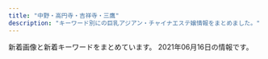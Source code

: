 ```yaml
---
title: "中野・高円寺・吉祥寺・三鷹"
description: "キーワード別にの巨乳アジアン・チャイナエステ嬢情報をまとめました。"
---
```


新着画像と新着キーワードをまとめています。
2021年06月16日の情報です。

<DmmAffiliateIns />
<KeywordTable
  shops={
    [
    {
        "station": "JR\u837b\u7aaa\u99c5\u5357\u53e3",
        "url": "http://tiamo.est.cm/",
        "img_links": [],
        "keywords": {},
        "name": "TIAMO \u30c6\u30a3\u30a2\u30e2"
    },
    {
        "keywords": {},
        "station": "JR\u837b\u7aaa\u99c5\u5357\u53e3",
        "name": "Juno\uff5e\u30b8\u30e5\u30ce\u30fc\uff5e",
        "img_links": [
            "http://www.smamu.net/juno/pc_schedule/photo/1597114489-2.jpg",
            "http://www.smamu.net/juno/pc_schedule/photo/1622198071-2.jpg",
            "http://www.smamu.net/juno/pc_schedule/photo/1597028346-2.jpg",
            "http://www.smamu.net/juno/pc_schedule/photo/1597115329-1.jpg",
            "http://www.smamu.net/juno/pc_schedule/photo/m_noimage.jpg",
            "http://www.smamu.net/juno/news/photo/1598442872.jpg",
            "http://www.smamu.net/juno/view_obj/bottom_line_02.png",
            "http://www.smamu.net/juno/view_obj/bn_top_reserve.jpg",
            "http://www.smamu.net/juno/view_event/photo/news1597050580.jpg",
            "http://www.smamu.net/juno/pc_schedule/photo/1597114489-1.jpg",
            "http://www.smamu.net/juno/pc_schedule/photo/1598442872-1.jpg",
            "http://www.smamu.net/juno/pc_schedule/photo/1622198071-1.jpg",
            "http://www.smamu.net/juno/pc_schedule/photo/1602148966-1.jpg",
            "http://www.smamu.net/juno/news/photo/1597114489.jpg",
            "http://www.smamu.net/juno/view_event/photo/news1597032313.jpg",
            "http://www.smamu.net/juno/pc_schedule/photo/1597025414-1.jpg",
            "http://www.smamu.net/juno/view_obj/p_head_top.png",
            "http://www.smamu.net/juno/pc_schedule/photo/1597053985-1.jpg",
            "http://www.smamu.net/juno/view_obj/p_head_cast.png",
            "http://www.smamu.net/juno/news/photo/news1622198071.jpg",
            "http://www.smamu.net/juno/pc_schedule/photo/1597028346-1.jpg",
            "http://www.smamu.net/juno/pc_schedule/photo/1608191494-1.jpg",
            "http://www.smamu.net/juno/news/photo/news1608191494.jpg",
            "http://www.smamu.net/juno/pc_schedule/photo/1598442628-1.jpg",
            "http://www.smamu.net/juno/pc_schedule/photo/1602148966-2.jpg",
            "http://www.smamu.net/juno/pc_schedule/photo/1597053985-2.jpg",
            "http://www.smamu.net/juno/news/photo/1598442628.jpg",
            "http://www.smamu.net/juno/news/photo/news1602148966.jpg",
            "http://www.smamu.net/juno/pc_schedule/photo/1608191494-2.jpg",
            "http://www.smamu.net/juno/view_obj/header_01.png",
            "http://www.smamu.net/juno/news/photo/1597025414.jpg",
            "http://www.smamu.net/juno/news/photo/news1597053985.jpg",
            "http://www.smamu.net/juno/view_obj/hd_price_head.png",
            "http://www.smamu.net/juno/view_obj/p_head_price.png",
            "http://www.smamu.net/juno/view_obj/p_head_profile.png",
            "http://www.smamu.net/juno/view_event/photo/news1597051332.jpg",
            "http://www.smamu.net/juno/view_obj/hd_top_information.png",
            "http://www.smamu.net/juno/view_obj/bn_top_mobile.jpg",
            "http://www.smamu.net/juno/news/photo/news1597028346.jpg",
            "http://www.smamu.net/juno/pc_schedule/photo/1597115329-2.jpg",
            "http://www.smamu.net/juno/view_obj/hd_top_newface.png",
            "http://www.smamu.net/juno/pc_schedule/photo/1597025414-2.jpg",
            "http://www.smamu.net/juno/upload/20210528-193516aya_1001sss.jpg",
            "http://www.smamu.net/juno/news/photo/1597115329.jpg"
        ],
        "url": "http://www.smamu.net/juno/"
    },
    {
        "url": "http://www.kakurega.esturl.com/",
        "keywords": {
            "88": 4,
            "85": 2,
            "D": 6,
            "86": 2,
            "C": 2
        },
        "station": "JR\u9ad8\u5186\u5bfa\u99c5\u5317\u53e3",
        "name": "\u96a0\u308c\u5bb6",
        "img_links": [
            "http://www.kakurega.esturl.com/files/002.jpg",
            "http://www.kakurega.esturl.com/images/s1.jpg",
            "http://www.kakurega.esturl.com/files/004.jpg",
            "http://www.kakurega.esturl.com/images/s5.jpg",
            "http://www.kakurega.esturl.com/images/s2.jpg",
            "http://www.kakurega.esturl.com/images/top_flash.jpg",
            "http://www.kakurega.esturl.com/files/001.jpg",
            "http://www.kakurega.esturl.com/images/mobile.jpg",
            "http://www.kakurega.esturl.com/images/s3.jpg",
            "http://www.kakurega.esturl.com/images/top.jpg",
            "http://www.kakurega.esturl.com/images/news3.jpg",
            "http://www.kakurega.esturl.com/images/s4.jpg",
            "http://www.kakurega.esturl.com/files/003.jpg",
            "http://www.kakurega.esturl.com/images/news1.jpg"
        ]
    },
    {
        "keywords": {
            "86": 5,
            "D": 2,
            "E": 3,
            "85": 1,
            "C": 1
        },
        "img_links": [
            "http://relax-massage.pink/images/nav-004.png",
            "http://relax-massage.pink/images/cg03.jpg",
            "http://relax-massage.pink/images/cg06.jpg",
            "http://relax-massage.pink/images/top001.png",
            "http://relax-massage.pink/images/nav-003.png",
            "http://relax-massage.pink/images/cg04.jpg",
            "http://relax-massage.pink/images/nav-002.png",
            "http://relax-massage.pink/images/no.png",
            "http://relax-massage.pink/images/cg05.jpg",
            "http://relax-massage.pink/images/tel.png",
            "http://relax-massage.pink/images/nav-005.png",
            "http://relax-massage.pink/images/cg02.jpg",
            "http://relax-massage.pink/images/nav-006.png",
            "http://relax-massage.pink/images/cg01.jpg",
            "http://relax-massage.pink/images/nav-001.png"
        ],
        "station": "\u65b9\u5357\u753a\u99c5",
        "name": "\u3086\u304d\u306e\u82b1",
        "url": "http://relax-massage.pink/"
    },
    {
        "url": "http://es-chocolat.xyz/",
        "station": "JR\u837b\u7aaa\u99c5\u897f\u53e3",
        "name": "\u30b7\u30e7\u30b3\u30e9",
        "img_links": [
            "http://es-chocolat.xyz/_src/18133948/navi_04.png",
            "http://es-chocolat.xyz/_src/18133968/navi_04.png",
            "http://es-chocolat.xyz/_src/22138584/bktotop.png",
            "http://es-chocolat.xyz/_src/18134316/6_20181127194254137.jpg",
            "http://es-chocolat.xyz/_src/18134219/22.png",
            "http://es-chocolat.xyz/_src/33627304/navi_04.png",
            "http://es-chocolat.xyz/_src/50013755/stafflist2.png",
            "http://es-chocolat.xyz/_src/18134402/navi_04.png",
            "http://es-chocolat.xyz/_src/33627299/navi_04.png",
            "http://es-chocolat.xyz/_src/33130062/bktotop.png",
            "http://es-chocolat.xyz/_src/33130040/img20190609202615051222.jpg",
            "http://es-chocolat.xyz/_src/22138721/3_20181127194254125.jpg",
            "http://es-chocolat.xyz/_src/33130671/img20190609215859327948.jpg",
            "http://es-chocolat.xyz/_src/44966938/sign.png",
            "http://es-chocolat.xyz/_src/50013814/bottom.png",
            "http://es-chocolat.xyz/_src/44966917/stafflist.png",
            "http://es-chocolat.xyz/_src/33130061/22.png",
            "http://es-chocolat.xyz/_src/18134034/bottom.png",
            "http://es-chocolat.xyz/_src/22138618/navi_04.png",
            "http://es-chocolat.xyz/_src/22731319/navi_04.png",
            "http://es-chocolat.xyz/_src/18134131/navi_04.png",
            "http://es-chocolat.xyz/_src/50013742/stafflist.png",
            "http://es-chocolat.xyz/_src/44966915/bktolist.png",
            "http://es-chocolat.xyz/_src/18133970/3_15.png",
            "http://es-chocolat.xyz/_src/49902405/35.pic.jpg",
            "http://es-chocolat.xyz/_src/50013753/navi_04.png",
            "http://es-chocolat.xyz/_src/18134019/3_15.png",
            "http://es-chocolat.xyz/_src/50013751/bktolist.png",
            "http://es-chocolat.xyz/_src/18134353/3_15.png",
            "http://es-chocolat.xyz/_src/33130001/22.png",
            "http://es-chocolat.xyz/_src/18134381/22.png",
            "http://es-chocolat.xyz/_src/49902398/32.pic.jpg",
            "http://es-chocolat.xyz/_src/18134426/s3_20171130213911574.png",
            "http://es-chocolat.xyz/_src/18134422/s1_20171130213841322.png",
            "http://es-chocolat.xyz/_src/33627301/3_15.png",
            "http://es-chocolat.xyz/_src/18134312/navi_04.png",
            "http://es-chocolat.xyz/_src/22138641/bottom.png",
            "http://es-chocolat.xyz/_src/33130002/bktotop.png",
            "http://es-chocolat.xyz/_src/33627326/sign.png",
            "http://es-chocolat.xyz/_src/20562690/img20181212223846686715.png",
            "http://es-chocolat.xyz/_src/33130034/3_15.png",
            "http://es-chocolat.xyz/_src/18134087/6_20181127194254137.jpg",
            "http://es-chocolat.xyz/_src/33627322/bottom.png",
            "http://es-chocolat.xyz/_src/33130677/img20190609220130143215.jpg",
            "http://es-chocolat.xyz/_src/20562428/3_15.png",
            "http://es-chocolat.xyz/_src/18134416/navi2_04.png",
            "http://es-chocolat.xyz/_src/18134375/bottom.png",
            "http://es-chocolat.xyz/_src/50013743/stafflist2.png",
            "http://es-chocolat.xyz/_src/49902403/34.pic.jpg",
            "http://es-chocolat.xyz/_src/18134412/navi2_02.png",
            "http://es-chocolat.xyz/_src/33626992/stafflist.png",
            "http://es-chocolat.xyz/_src/18134180/bottom.png",
            "http://es-chocolat.xyz/_src/22138645/sign.png",
            "http://es-chocolat.xyz/_src/33627306/bktolist.png",
            "http://es-chocolat.xyz/_src/18134317/navi_04.png",
            "http://es-chocolat.xyz/_src/18134420/navi2_06.png",
            "http://es-chocolat.xyz/_src/44966934/bottom.png",
            "http://es-chocolat.xyz/_src/18134196/navi_04.png",
            "http://es-chocolat.xyz/_src/18134359/bktolist.png",
            "http://es-chocolat.xyz/_src/33627567/stafflist.png",
            "http://es-chocolat.xyz/_src/33129972/navi_04.png",
            "http://es-chocolat.xyz/_src/33627328/22.png",
            "http://es-chocolat.xyz/_src/18134228/7.jpg",
            "http://es-chocolat.xyz/_src/18133965/bktotop.png",
            "http://es-chocolat.xyz/_src/18134217/sign.png",
            "http://es-chocolat.xyz/_src/50013776/22.png",
            "http://es-chocolat.xyz/_src/33627303/stafflist.png",
            "http://es-chocolat.xyz/_src/22138577/bottom.png",
            "http://es-chocolat.xyz/_src/18134314/3_15.png",
            "http://es-chocolat.xyz/_src/18134186/22.png",
            "http://es-chocolat.xyz/_src/22138622/3_20181127194254125.jpg",
            "http://es-chocolat.xyz/_src/18134351/navi_04.png",
            "http://es-chocolat.xyz/_src/50013861/stafflist2.png",
            "http://es-chocolat.xyz/_src/18134213/bottom.png",
            "http://es-chocolat.xyz/_src/33130059/sign.png",
            "http://es-chocolat.xyz/_src/20562456/bktotop.png",
            "http://es-chocolat.xyz/_src/22731317/bktolist.png",
            "http://es-chocolat.xyz/_src/49902400/33.pic.jpg",
            "http://es-chocolat.xyz/_src/18134396/navi_01.png",
            "http://es-chocolat.xyz/_src/18134184/sign.png",
            "http://es-chocolat.xyz/_src/18134133/3_15.png",
            "http://es-chocolat.xyz/_src/20562490/img20181212223846686715.png",
            "http://es-chocolat.xyz/_src/28251430/img20181212223846686715.png",
            "http://es-chocolat.xyz/_src/18134040/22.png",
            "http://es-chocolat.xyz/_src/50013747/navi_04.png",
            "http://es-chocolat.xyz/_src/18133937/img20180424160806536942.png",
            "http://es-chocolat.xyz/_src/18134319/bktolist.png",
            "http://es-chocolat.xyz/_src/18134017/navi_04.png",
            "http://es-chocolat.xyz/_src/18134400/navi_03.png",
            "http://es-chocolat.xyz/_src/44966940/22.png",
            "http://es-chocolat.xyz/_src/50013770/bottom.png",
            "http://es-chocolat.xyz/_src/22731321/1_20181127194254048.jpg",
            "http://es-chocolat.xyz/_src/18133993/bktotop.png",
            "http://es-chocolat.xyz/_src/20562432/navi_04.png",
            "http://es-chocolat.xyz/_src/22138733/staffs.png",
            "http://es-chocolat.xyz/_src/33627570/695c3f0fd79807afc049cea9c67e75e.jpg",
            "http://es-chocolat.xyz/_src/50013749/3_15.png",
            "http://es-chocolat.xyz/_src/18134155/bktotop.png",
            "http://es-chocolat.xyz/_src/50013797/stafflist.png",
            "http://es-chocolat.xyz/_src/20562449/bottom.png",
            "http://es-chocolat.xyz/_src/33129999/sign.png",
            "http://es-chocolat.xyz/_src/22138554/navi_04.png",
            "http://es-chocolat.xyz/_src/18134148/bottom.png",
            "http://es-chocolat.xyz/_src/18134341/22.png",
            "http://es-chocolat.xyz/_src/18134187/bktotop.png",
            "http://es-chocolat.xyz/_src/33627329/bktotop.png",
            "http://es-chocolat.xyz/_src/18134406/navi_06.png",
            "http://es-chocolat.xyz/_src/18134042/bktotop.png",
            "http://es-chocolat.xyz/_src/22731315/3_15.png",
            "http://es-chocolat.xyz/_src/18134220/bktotop.png",
            "http://es-chocolat.xyz/_src/18134404/navi_05.png",
            "http://es-chocolat.xyz/_src/22138648/bktotop.png",
            "http://es-chocolat.xyz/_src/18134198/3_15.png",
            "http://es-chocolat.xyz/_src/33130171/img20190609213421010769.png",
            "http://es-chocolat.xyz/_src/22731342/22.png",
            "http://es-chocolat.xyz/_src/18133990/sign.png",
            "http://es-chocolat.xyz/_src/33130055/bottom.png",
            "http://es-chocolat.xyz/_src/18133963/bottom.png",
            "http://es-chocolat.xyz/_src/50013795/bktolist.png",
            "http://es-chocolat.xyz/_src/18134356/7.jpg",
            "http://es-chocolat.xyz/_src/22138647/22.png",
            "http://es-chocolat.xyz/_src/18134154/22.png",
            "http://es-chocolat.xyz/_src/18134408/navi_07.png",
            "http://es-chocolat.xyz/_src/18134357/navi_04.png",
            "http://es-chocolat.xyz/_src/22138558/bktolist.png",
            "http://es-chocolat.xyz/_src/18134414/navi2_03.png",
            "http://es-chocolat.xyz/_src/18133956/botoom1.jpg",
            "http://es-chocolat.xyz/_src/18134152/sign.png",
            "http://es-chocolat.xyz/_src/22138562/2_20181127194254098.jpg",
            "http://es-chocolat.xyz/_src/22353698/wechatimg226.jpg",
            "http://es-chocolat.xyz/_src/44966909/stafflist.png",
            "http://es-chocolat.xyz/_src/18134410/navi2_01.png",
            "http://es-chocolat.xyz/_src/50013798/navi_04.png",
            "http://es-chocolat.xyz/_src/50013858/stafflist.png",
            "http://es-chocolat.xyz/_src/49902393/30.pic.jpg",
            "http://es-chocolat.xyz/_src/33130038/navi_04.png",
            "http://es-chocolat.xyz/_src/18134342/bktotop.png",
            "http://es-chocolat.xyz/_src/50013821/bktotop.png",
            "http://es-chocolat.xyz/_src/18133945/22.png",
            "http://es-chocolat.xyz/_src/50013774/sign.png",
            "http://es-chocolat.xyz/_src/20562434/4_20181127194254122.jpg",
            "http://es-chocolat.xyz/_src/44966913/3_15.png",
            "http://es-chocolat.xyz/_src/18134165/3_15.png",
            "http://es-chocolat.xyz/_src/33129976/img20190609202615063658.jpg",
            "http://es-chocolat.xyz/_src/50013793/3_15.png",
            "http://es-chocolat.xyz/_src/50013820/22.png",
            "http://es-chocolat.xyz/_src/22731343/bktotop.png",
            "http://es-chocolat.xyz/_src/22731312/1_20181127194254048.jpg",
            "http://es-chocolat.xyz/_src/22731555/wechatimg255.jpg",
            "http://es-chocolat.xyz/_src/18134227/6_20181127194254137.jpg",
            "http://es-chocolat.xyz/_src/18134418/navi2_05.png",
            "http://es-chocolat.xyz/_src/18133986/bottom.png",
            "http://es-chocolat.xyz/_src/18134390/g2.png",
            "http://es-chocolat.xyz/_src/20562416/navi_04.png",
            "http://es-chocolat.xyz/_src/18134089/7.jpg",
            "http://es-chocolat.xyz/_src/18134398/navi_02.png",
            "http://es-chocolat.xyz/_src/18134339/sign.png",
            "http://es-chocolat.xyz/_src/22138713/3_20181127194254125.jpg",
            "http://es-chocolat.xyz/_src/20562453/sign.png",
            "http://es-chocolat.xyz/_src/49902408/36.pic.jpg",
            "http://es-chocolat.xyz/_src/18134389/g1.png",
            "http://es-chocolat.xyz/_src/22731340/sign.png",
            "http://es-chocolat.xyz/_src/20469703/slider2.jpg",
            "http://es-chocolat.xyz/_src/44966918/navi_04.png",
            "http://es-chocolat.xyz/_src/50013877/wechatimg215.jpg",
            "http://es-chocolat.xyz/_src/18134038/sign.png",
            "http://es-chocolat.xyz/_src/22138583/22.png",
            "http://es-chocolat.xyz/_src/33130175/img20190609213421023161.png",
            "http://es-chocolat.xyz/_src/44966949/stafflist.png",
            "http://es-chocolat.xyz/_src/50013879/wechatimg213.jpg",
            "http://es-chocolat.xyz/_src/18134424/s2_20171130213856051.png",
            "http://es-chocolat.xyz/_src/18134335/bottom.png",
            "http://es-chocolat.xyz/_src/50013791/navi_04.png",
            "http://es-chocolat.xyz/_src/18134428/s4_20171130213927087.png",
            "http://es-chocolat.xyz/_src/50013818/sign.png",
            "http://es-chocolat.xyz/_src/49902396/31.jpg",
            "http://es-chocolat.xyz/_src/18134391/g3.png",
            "http://es-chocolat.xyz/_src/33129995/bottom.png",
            "http://es-chocolat.xyz/_src/22138623/navi_04.png",
            "http://es-chocolat.xyz/_src/33129977/navi_04.png",
            "http://es-chocolat.xyz/_src/33129974/3_15.png",
            "http://es-chocolat.xyz/_src/44966941/bktotop.png",
            "http://es-chocolat.xyz/_src/33130032/navi_04.png",
            "http://es-chocolat.xyz/_src/18133943/sign.png",
            "http://es-chocolat.xyz/_src/33130662/img20190609213421010769.png",
            "http://es-chocolat.xyz/_src/18133950/3_15.png",
            "http://es-chocolat.xyz/_src/18133992/22.png",
            "http://es-chocolat.xyz/_src/22138620/3_15.png",
            "http://es-chocolat.xyz/_src/22138581/sign.png",
            "http://es-chocolat.xyz/_src/18134379/sign.png",
            "http://es-chocolat.xyz/_src/18134382/bktotop.png",
            "http://es-chocolat.xyz/_src/22138556/3_15.png",
            "http://es-chocolat.xyz/_src/44966911/navi_04.png",
            "http://es-chocolat.xyz/_src/44966950/wechatimg32.jpg",
            "http://es-chocolat.xyz/_src/20562430/bktolist.png",
            "http://es-chocolat.xyz/_src/33129979/bktolist.png",
            "http://es-chocolat.xyz/_src/22731313/navi_04.png",
            "http://es-chocolat.xyz/_src/22138625/bktolist.png",
            "http://es-chocolat.xyz/_src/22138560/navi_04.png",
            "http://es-chocolat.xyz/_src/20562455/22.png",
            "http://es-chocolat.xyz/_src/50013777/bktotop.png",
            "http://es-chocolat.xyz/_src/22731336/bottom.png",
            "http://es-chocolat.xyz/_src/33130661/img20190609213421023161.png",
            "http://es-chocolat.xyz/_src/22731498/1_20181127194254048.jpg",
            "http://es-chocolat.xyz/_src/18134163/navi_04.png",
            "http://es-chocolat.xyz/_src/33130036/bktolist.png"
        ],
        "keywords": {
            "86": 32,
            "84": 9,
            "87": 8,
            "85": 13
        }
    },
    {
        "url": "https://su-rinpa.tokyo/",
        "keywords": {
            "D": 11,
            "E": 4
        },
        "station": "\u91ce\u65b9\u99c5\u5357\u53e3",
        "name": "\u6c34\u6676\u5bae-\u3059\u3044\u3057\u3087\u3046\u304d\u3085\u3046-",
        "img_links": [
            "https://su-rinpa.tokyo/wp-content/themes/este/img/top-img04.png",
            "https://su-rinpa.tokyo/wp-content/themes/este/img/tel01.png",
            "https://su-rinpa.tokyo/wp-content/themes/este/img/top-img02.png",
            "https://su-rinpa.tokyo/wp-content/uploads/2019/11/8sakjhasasa.jpg",
            "https://su-rinpa.tokyo/wp-content/themes/este/img/2.jpg",
            "https://su-rinpa.tokyo/wp-content/uploads/2019/11/saaaaaaajksa.jpg",
            "https://su-rinpa.tokyo/wp-content/uploads/2019/11/satuysa.jpg",
            "https://su-rinpa.tokyo/wp-content/themes/este/img/top-img01.png",
            "https://su-rinpa.tokyo/wp-content/themes/este/img/tel.png",
            "https://su-rinpa.tokyo/wp-content/themes/este/img/4.jpg",
            "https://su-rinpa.tokyo/wp-content/themes/este/img/1.jpg",
            "https://su-rinpa.tokyo/wp-content/themes/este/img/3.jpg",
            "https://su-rinpa.tokyo/wp-content/uploads/2019/11/8sauika.jpg"
        ]
    },
    {
        "img_links": [
            "http://yumi-haru.work/img/mo.png",
            "http://yumi-haru.work/img/sta20.jpg",
            "http://yumi-haru.work/img/sta3.jpg",
            "http://yumi-haru.work/sp/img/s21.jpg",
            "http://yumi-haru.work/img/sta8.jpg",
            "http://yumi-haru.work/sp/img/s8.jpg",
            "http://yumi-haru.work/img/s20.jpg",
            "http://yumi-haru.work/img/top2.png",
            "http://yumi-haru.work/sp/img/s20.jpg",
            "http://yumi-haru.work/img/bb.png",
            "http://yumi-haru.work/sp/img/t-r.jpg",
            "http://yumi-haru.work/sp/img/t-o.jpg",
            "http://yumi-haru.work/sp/img/tit.jpg",
            "http://yumi-haru.work/sp/img/pc.jpg",
            "http://yumi-haru.work/sp/img/time.jpg",
            "http://yumi-haru.work/sp/img/t-t.jpg",
            "http://yumi-haru.work/sp/img/tel.jpg",
            "http://yumi-haru.work/img/th.png",
            "http://yumi-haru.work/img/sta21.jpg",
            "http://yumi-haru.work/img/s2.jpg",
            "http://yumi-haru.work/img/nos.jpg",
            "http://yumi-haru.work/img/acc.jpg",
            "http://yumi-haru.work/sp/img/sta20.jpg",
            "http://yumi-haru.work/sp/img/acc.jpg",
            "http://yumi-haru.work/sp/img/t-a.jpg",
            "http://yumi-haru.work/sp/img/sta8.jpg",
            "http://yumi-haru.work/sp/img/sys.jpg",
            "http://yumi-haru.work/img/s3.jpg",
            "http://yumi-haru.work/sp/img/pic.jpg",
            "http://yumi-haru.work/sp/img/t-s.jpg",
            "http://yumi-haru.work/sp/img/botton.jpg",
            "http://yumi-haru.work/sp/img/tel2.jpg",
            "http://yumi-haru.work/img/s8.jpg",
            "http://yumi-haru.work/sp/img/add.jpg",
            "http://yumi-haru.work/img/s21.jpg",
            "http://yumi-haru.work/sp/img/sta21.jpg",
            "http://yumi-haru.work/sp/img/s3.jpg",
            "http://yumi-haru.work/sp/img/info.jpg"
        ],
        "keywords": {
            "85": 4,
            "D": 2,
            "87": 2,
            "88": 2,
            "86": 1,
            "C": 1
        },
        "station": "JR\u4e2d\u91ce\u99c5\u5357\u53e3",
        "name": "\u3086\u307f\u306e\u306f\u308b",
        "url": "http://yumi-haru.work/"
    },
    {
        "station": "JR\u897f\u837b\u7aaa\u99c5\u5357\u53e3",
        "url": "http://hasuko.work/",
        "keywords": {},
        "img_links": [],
        "name": "\u306f\u3059\u3053"
    },
    {
        "name": "\u30b9\u30a4\u30fc\u30c8\u30cf\u30cb\u30fc",
        "keywords": {},
        "img_links": [],
        "url": "http://sweet-honey.jpn.mn/",
        "station": "JR\u837b\u7aaa\u99c5\u897f\u53e32"
    },
    {
        "url": "http://www.fuwafuwa-massage.work/",
        "station": "JR\u4e2d\u91ce\u99c5\u5317\u53e3",
        "name": "\u3075\u308f\u3075\u308f",
        "img_links": [
            "http://www.fuwafuwa-massage.work/img/fla.jpg",
            "http://www.fuwafuwa-massage.work/img/acc2.jpg",
            "http://www.fuwafuwa-massage.work/img/acc4.jpg",
            "http://www.fuwafuwa-massage.work/img/acc1.jpg",
            "http://www.fuwafuwa-massage.work/img/st29.jpg",
            "http://www.fuwafuwa-massage.work/img/acc3.jpg",
            "http://www.fuwafuwa-massage.work/img/botton.jpg",
            "http://www.fuwafuwa-massage.work/img/st30.jpg",
            "http://www.fuwafuwa-massage.work/img/mo.png",
            "http://www.fuwafuwa-massage.work/img/head.jpg"
        ],
        "keywords": {
            "D": 1,
            "86": 1,
            "E": 1,
            "C": 7,
            "84": 1
        }
    },
    {
        "url": "http://twocats.jps.mn/",
        "name": "\u4e21\u53ea\u732b\u30fb\u30ea\u30e3\u30f3\u30c1\u30fc\u30e2\u30fc",
        "station": "JR\u963f\u4f50\u30f6\u8c37\u99c5\u5357\u53e3",
        "img_links": [],
        "keywords": {}
    },
    {
        "station": "\u6771\u9ad8\u5186\u5bfa\u99c5",
        "keywords": {
            "85": 8,
            "C": 12,
            "D": 12,
            "86": 8,
            "87": 8
        },
        "name": "\u30ea\u30e9\u30af\u30bc\u30fc\u30b7\u30e7\u30f3\u83ef",
        "img_links": [
            "http://www.relaxation-hana.xyz/files/007-03.jpg",
            "http://www.relaxation-hana.xyz/images/icon_info.png",
            "http://www.relaxation-hana.xyz/images/mainImg_sub.jpg",
            "http://www.relaxation-hana.xyz/files/006-03.jpg",
            "http://www.relaxation-hana.xyz/files/008-03.jpg",
            "http://www.relaxation-hana.xyz/images/icon_top.png",
            "http://www.relaxation-hana.xyz/files/001-02.jpg",
            "http://www.relaxation-hana.xyz/images/index_sm.png",
            "http://www.relaxation-hana.xyz/files/007.jpg",
            "http://www.relaxation-hana.xyz/files/004-03.jpg",
            "http://www.relaxation-hana.xyz/files/005-03.jpg",
            "http://www.relaxation-hana.xyz/files/006.jpg",
            "http://www.relaxation-hana.xyz/files/005-02.jpg",
            "http://www.relaxation-hana.xyz/files/008-02.jpg",
            "http://www.relaxation-hana.xyz/files/004-02.jpg",
            "http://www.relaxation-hana.xyz/images/icon_tel.png",
            "http://www.relaxation-hana.xyz/images/btn2.png",
            "http://www.relaxation-hana.xyz/files/008.jpg",
            "http://www.relaxation-hana.xyz/files/001-03.jpg",
            "http://www.relaxation-hana.xyz/images/icon_staff.png",
            "http://www.relaxation-hana.xyz/files/006-02.jpg",
            "http://www.relaxation-hana.xyz/files/001.jpg",
            "http://www.relaxation-hana.xyz/files/007-02.jpg",
            "http://www.relaxation-hana.xyz/files/005.jpg",
            "http://www.relaxation-hana.xyz/files/004.jpg"
        ],
        "url": "http://www.relaxation-hana.xyz/"
    },
    {
        "keywords": {
            "89": 6,
            "85": 2,
            "88": 6
        },
        "img_links": [
            "http://www.suityuka.info/img/miho1.jpg",
            "http://suityuka.info/i/gals/yuri1.jpg",
            "http://suityuka.info/images/m03.jpg",
            "http://suityuka.info/images/m04.jpg",
            "http://www.suityuka.info/img/miki1.jpg",
            "http://suityuka.info/i/gals/miho1.jpg",
            "http://www.suityuka.info/images/m02.jpg",
            "http://suityuka.info/i/images/yuri1.jpg",
            "http://www.suityuka.info/images/m03.jpg",
            "http://suityuka.info/img/miki1.jpg",
            "http://suityuka.info/img/mihoi1.jpg",
            "http://www.suityuka.info/img/yuri1.jpg",
            "http://suityuka.info/img/rumi1.jpg",
            "http://suityuka.info/img/miho1.jpg",
            "http://suityuka.info/i/gals/miki1.jpg",
            "http://suityuka.info/images/m02.jpg",
            "http://www.suityuka.info/i/images/yuri1.jpg",
            "http://suityuka.info/i/gals/rumi1.jpg",
            "http://www.suityuka.info/images/m04.jpg",
            "http://suityuka.info/img/yuri1.jpg"
        ],
        "name": "\u6c34\u4e2d\u82b1",
        "url": "http://suityuka.info/",
        "station": "\u4e2d\u91ce\u5742\u4e0a\u99c5A1\u53e3"
    },
    {
        "url": "https://x-aroma.com/",
        "name": "\u30bd\u30d7\u30e9\u30ce",
        "station": "JR\u837b\u7aaa\u99c5\u5357\u53e3",
        "keywords": {
            "F": 8,
            "E": 9,
            "D": 9,
            "C": 4
        },
        "img_links": [
            "https://x-aroma.com/wp-content/themes/este/img/tel_header.png",
            "https://x-aroma.com/wp-content/uploads/2019/12/98716sop.jpg",
            "https://x-aroma.com/wp-content/uploads/2019/06/22sop.jpg",
            "https://x-aroma.com/wp-content/themes/este/img/top-img01b.png",
            "https://x-aroma.com/wp-content/uploads/2021/03/2121sop.jpg",
            "https://x-aroma.com/wp-content/themes/este/img/top-img02.png",
            "https://x-aroma.com/wp-content/themes/este/img/call.png",
            "https://x-aroma.com/wp-content/uploads/2019/12/211sop.jpg",
            "https://x-aroma.com/wp-content/uploads/2019/06/33sop.jpg",
            "https://x-aroma.com/wp-content/uploads/2021/03/1ruiksop.jpg",
            "https://x-aroma.com/wp-content/themes/este/img/3.jpg",
            "https://x-aroma.com/wp-content/themes/este/img/4.jpg",
            "https://x-aroma.com/wp-content/themes/este/img/1.jpg",
            "https://x-aroma.com/wp-content/uploads/2019/06/44sop.jpg",
            "https://x-aroma.com/wp-content/themes/este/img/2.jpg",
            "https://x-aroma.com/wp-content/uploads/2021/03/897621sop.jpg",
            "https://x-aroma.com/wp-content/themes/este/img/tel_footer.png",
            "https://x-aroma.com/wp-content/uploads/2021/03/908765sop.jpg",
            "https://x-aroma.com/wp-content/uploads/2019/06/11sop.jpg",
            "https://x-aroma.com/wp-content/uploads/2021/03/987261sop.jpg",
            "https://x-aroma.com/wp-content/uploads/2021/03/4567sop.jpg",
            "https://x-aroma.com/wp-content/uploads/2019/12/98721sop.jpg",
            "https://x-aroma.com/wp-content/uploads/2021/03/9874567sop.jpg",
            "https://x-aroma.com/wp-content/uploads/2019/12/8765712sop.jpg",
            "https://x-aroma.com/wp-content/themes/este/img/top-img01a.png",
            "https://x-aroma.com/wp-content/uploads/2021/03/345678sop.jpg"
        ]
    },
    {
        "url": "http://kokoro.tyo.cm/",
        "name": "kokoro",
        "station": "JR\u837b\u7aaa\u99c5\u5357\u53e3",
        "img_links": [],
        "keywords": {}
    },
    {
        "station": "JR\u897f\u837b\u7aaa\u99c5\u5357\u53e3",
        "img_links": [
            "https://static.wixstatic.com/media/3f1889_365a1c01b11e45068c4432b93f9c4bae~mv2.png",
            "https://static.wixstatic.com/media/3f1889_42006b8157ef484d90a6ac233fe797a4~mv2_d_2300_3517_s_2.png",
            "https://static.wixstatic.com/media/11062b_84f0c9aa252b4b2ab1114febc012eacbf000.jpg",
            "https://static.wixstatic.com/media/11062b_adfb71c8d3184c0da6217c56e72cfd34f000.jpg",
            "https://static.wixstatic.com/media/3f1889_df432e03872140c38add5b2746291971~mv2_d_1280_4830_s_2.png",
            "https://static.wixstatic.com/media/3f1889_734d04c2a52d4e95afc0c103f98beb36~mv2.jpg",
            "https://static.wixstatic.com/media/3f1889_8c2e9b0dd6a64ae4baaf64673e8f3f0f~mv2.jpg",
            "https://static.wixstatic.com/media/3f1889_31b52551f2694c2f911b20e71ef2b3b2~mv2_d_2700_1600_s_2.jpg",
            "https://static.wixstatic.com/media/3f1889_769941b5f63d44329a1797c335d938ee~mv2.png",
            "https://static.wixstatic.com/media/3f1889_fcd9b2e88eaf4467b0d433f465f82e29~mv2.jpg",
            "https://static.wixstatic.com/media/11062b_8b93d3d5a6584b69893408bb08e64122f000.jpg",
            "https://static.wixstatic.com/media/3f1889_8e4787061f714a468e91941852cf1eec~mv2_d_1599_4320_s_2.jpg",
            "https://static.wixstatic.com/media/3f1889_e91341eb203e4243bc92a5de17a173e2~mv2.png",
            "https://static.wixstatic.com/media/3f1889_d5863990d0fb4ec5be54d7f6e68f3d5f~mv2.png",
            "https://static.wixstatic.com/media/3f1889_58413e37ea654920b1656e31163c4dc3~mv2.jpg",
            "https://static.wixstatic.com/media/3f1889_ab8d2cf7913a412283ba6a9b444d2a6e~mv2.png",
            "https://static.wixstatic.com/media/11062b_2042bb7351284f0f982e4787d37415e6f000.jpg"
        ],
        "url": "https://www.kagura.tokyo/",
        "keywords": {},
        "name": "\u3084\u3059\u3089\u304e\u51e6 \u82b1\u697d"
    },
    {
        "img_links": [
            "https://cc-relax.com/wp-content/themes/este/img/top-img01b.png",
            "https://cc-relax.com/wp-content/uploads/2019/12/21iouhjgvcute.jpg",
            "https://cc-relax.com/wp-content/themes/este/img/3.jpg",
            "https://cc-relax.com/wp-content/themes/este/img/top-img03.png",
            "https://cc-relax.com/wp-content/uploads/2018/12/3122311221cute.jpg",
            "https://cc-relax.com/wp-content/themes/este/img/4.jpg",
            "https://cc-relax.com/wp-content/themes/este/img/top-img04.png",
            "https://cc-relax.com/wp-content/themes/este/img/call.png",
            "https://cc-relax.com/wp-content/themes/este/img/top-img01a.png",
            "https://cc-relax.com/wp-content/themes/este/img/tel_header.png",
            "https://cc-relax.com/wp-content/themes/este/img/1.jpg",
            "https://cc-relax.com/wp-content/themes/este/img/2.jpg",
            "https://cc-relax.com/wp-content/uploads/2019/12/2i1ouyghcute.jpg",
            "https://cc-relax.com/wp-content/themes/este/img/tel_footer.png",
            "https://cc-relax.com/wp-content/uploads/2019/12/21yucute.jpg",
            "https://cc-relax.com/wp-content/themes/este/img/top-img01.png",
            "https://cc-relax.com/wp-content/themes/este/img/top-img02g.png"
        ],
        "url": "https://cc-relax.com/",
        "name": "CUTE",
        "keywords": {
            "D": 8,
            "E": 7
        },
        "station": "\u65b9\u5357\u753a\u99c52\u756a\u51fa\u53e3"
    },
    {
        "img_links": [
            "https://seitai.tokyo/wp-content/themes/este/img/top-img05.png",
            "https://seitai.tokyo/wp-content/themes/este/img/6.jpg",
            "https://seitai.tokyo/wp-content/themes/este/img/1.jpg",
            "https://seitai.tokyo/wp-content/themes/este/img/tel_header.png",
            "https://seitai.tokyo/wp-content/uploads/2020/01/sacggihuojpa.jpg",
            "https://seitai.tokyo/wp-content/themes/este/img/top-img02.png",
            "https://seitai.tokyo/wp-content/themes/este/img/top-img03a.png",
            "https://seitai.tokyo/wp-content/themes/este/img/top-img04.png",
            "https://seitai.tokyo/wp-content/themes/este/img/2.jpg",
            "https://seitai.tokyo/wp-content/themes/este/img/3.jpg",
            "https://seitai.tokyo/wp-content/themes/este/img/tel.png",
            "https://seitai.tokyo/wp-content/themes/este/img/5.jpg",
            "https://seitai.tokyo/wp-content/themes/este/img/tel_footer.png",
            "https://seitai.tokyo/wp-content/themes/este/img/4.jpg",
            "https://seitai.tokyo/wp-content/uploads/2020/01/sertdyfugihoa1.jpg",
            "https://seitai.tokyo/wp-content/themes/este/img/tel02.png",
            "https://seitai.tokyo/wp-content/themes/este/img/8.jpg",
            "https://seitai.tokyo/wp-content/themes/este/img/7.jpg",
            "https://seitai.tokyo/wp-content/themes/este/img/top-img01.png"
        ],
        "station": "\u65b0\u9ad8\u5186\u5bfa\u99c52\u756a\u51fa\u53e3",
        "name": "\u6e05\u6574\u4f53",
        "keywords": {
            "E": 8
        },
        "url": "https://seitai.tokyo/"
    },
    {
        "img_links": [
            "https://jessica.relaxjp.com/css/tel.png",
            "https://jessica.relaxjp.com/css/nav/nav-005.png",
            "https://jessica.relaxjp.com/css/nav/nav-003.png",
            "https://jessica.relaxjp.com/css/nav/nav-001.png",
            "https://jessica.relaxjp.com/css/staff/staff02.jpg",
            "https://jessica.relaxjp.com/css/staff/staff01.jpg",
            "https://jessica.relaxjp.com/css/staff/staff03.jpg",
            "https://jessica.relaxjp.com/css/osusume02.jpg",
            "https://jessica.relaxjp.com/css/nav/nav-002.png",
            "https://jessica.relaxjp.com/css/nav/nav-006.png",
            "https://jessica.relaxjp.com/css/top01.png",
            "https://jessica.relaxjp.com/css/nav/nav-004.png"
        ],
        "url": "https://jessica.relaxjp.com/",
        "name": "Jessica -\u30b8\u30a7\u30b7\u30ab-",
        "keywords": {
            "C": 1,
            "89": 2,
            "D": 2,
            "87": 1
        },
        "station": "JR\u837b\u7aaa\u99c5\u897f\u53e3"
    },
    {
        "img_links": [
            "http://spa-only-one.jpn.mn/images/mobile.jpg",
            "http://spa-only-one.jpn.mn/images/top.png",
            "http://spa-only-one.jpn.mn/images/s5.jpg",
            "http://spa-only-one.jpn.mn/photos/sites/15/2018/02/2018020401442712-e1519260883926.jpg",
            "http://spa-only-one.jpn.mn/photos/sites/15/2018/05/2018052706514671.jpg",
            "http://spa-only-one.jpn.mn/images/girl-z1.jpg",
            "http://spa-only-one.jpn.mn/images/s2.jpg",
            "http://spa-only-one.jpn.mn/photos/sites/15/2017/11/2017111706403963.jpg",
            "http://spa-only-one.jpn.mn/photos/sites/15/2018/05/2018052706491571.jpg",
            "http://spa-only-one.jpn.mn/images/girl-z2.jpg",
            "http://spa-only-one.jpn.mn/photos/sites/15/2019/06/2019062511372543-265x400.jpg",
            "http://spa-only-one.jpn.mn/photos/sites/15/2018/05/2018052706463940.jpg",
            "http://spa-only-one.jpn.mn/images/news.jpg",
            "http://spa-only-one.jpn.mn/photos/sites/15/2020/06/2020062320024668.jpg",
            "http://spa-only-one.jpn.mn/photos/sites/15/2018/05/2018052706473315.jpg",
            "http://spa-only-one.jpn.mn/photos/sites/15/2018/05/2018050703260387.jpg",
            "http://spa-only-one.jpn.mn/images/s6.jpg",
            "http://spa-only-one.jpn.mn/images/s_link.png",
            "http://spa-only-one.jpn.mn/images/pick.jpg",
            "http://spa-only-one.jpn.mn/images/s_staff.png",
            "http://spa-only-one.jpn.mn/photos/sites/15/2018/05/2018052706495271.jpg",
            "http://spa-only-one.jpn.mn/images/s4.jpg",
            "http://spa-only-one.jpn.mn/photos/sites/15/2018/05/2018052706482112.jpg"
        ],
        "station": "JR\u837b\u7aaa\u99c5\u5317\u53e3",
        "url": "http://spa-only-one.jpn.mn/",
        "name": "SPA ONLY ONE",
        "keywords": {
            "84": 1,
            "C": 15,
            "D": 3,
            "85": 1,
            "87": 1,
            "86": 1
        }
    },
    {
        "img_links": [
            "http://www.smamu.net/kei/view_obj/hd_tp_reserve_button.png",
            "http://www.smamu.net/kei/upload/20210531-100654main_cast_miyuki_sss.jpg",
            "http://www.smamu.net/kei/pc_schedule/photo/1622423898-1.jpg",
            "http://www.smamu.net/kei/upload/20210602-085733main_cast_sayaka_sss.jpg",
            "http://www.smamu.net/kei/view_obj/p_head_cast.png",
            "http://www.smamu.net/kei/view_obj/price01.jpg",
            "http://www.smamu.net/kei/view_obj/hd_top_newface.png",
            "http://www.smamu.net/kei/view_obj/hd_top_mobile.png",
            "http://www.smamu.net/kei/view_obj/p_head_price.png",
            "http://www.smamu.net/kei/view_obj/p_head_top.png",
            "http://www.smamu.net/kei/news/photo/news1622423898.jpg",
            "http://www.smamu.net/kei/pc_schedule/photo/1622424840-2.jpg",
            "http://www.smamu.net/kei/news/photo/news1622426680.jpg",
            "http://www.smamu.net/kei/view_obj/hd_tp_reserve.png",
            "http://www.smamu.net/kei/view_obj/bn_top_mobile.jpg",
            "http://www.smamu.net/kei/view_obj/bottom_line_02.png",
            "http://www.smamu.net/kei/news/photo/news1622422960.jpg",
            "http://www.smamu.net/kei/upload/20210531-104118main_cast_asako_sss.jpg",
            "http://www.smamu.net/kei/view_event/photo/news1622618057.jpg",
            "http://www.smamu.net/kei/pc_schedule/photo/1622422960-2.jpg",
            "http://www.smamu.net/kei/pc_schedule/photo/m_noimage.jpg",
            "http://www.smamu.net/kei/news/photo/news1622424840.jpg",
            "http://www.smamu.net/kei/pc_schedule/photo/1622422960-1.jpg",
            "http://www.smamu.net/kei/pc_schedule/photo/1622424840-1.jpg",
            "http://www.smamu.net/kei/pc_schedule/photo/1622426680-2.jpg",
            "http://www.smamu.net/kei/view_event/photo/news1622617475.jpg",
            "http://www.smamu.net/kei/pc_schedule/photo/1622423898-2.jpg",
            "http://www.smamu.net/kei/view_obj/hd_top_information.png",
            "http://www.smamu.net/kei/pc_schedule/photo/1622426680-1.jpg"
        ],
        "url": "http://www.smamu.net/kei/",
        "station": "JR\u837b\u7aaa\u99c5\u5357\u53e3",
        "keywords": {},
        "name": "\u6167 \uff5e\u3051\u3044\uff5e"
    },
    {
        "url": "http://www.es-koi.link/",
        "keywords": {},
        "name": "\u6843\u306e\u5fc3",
        "station": "JR\u897f\u837b\u7aaa\u99c5\u5357\u53e3",
        "img_links": [
            "http://www.es-koi.link/images/line.png",
            "http://www.es-koi.link/images/6.jpg",
            "http://www.es-koi.link/images/5.jpg",
            "http://www.es-koi.link/images/8.jpg",
            "http://www.es-koi.link/images/news.jpg",
            "http://www.es-koi.link/images/interior_t.jpg",
            "http://www.es-koi.link/images/7.jpg",
            "http://www.es-koi.link/img/sayuri1.jpg",
            "http://www.es-koi.link/img/mimi1.jpg",
            "http://www.es-koi.link/images/3.jpg",
            "http://www.es-koi.link/images/2.jpg",
            "http://www.es-koi.link/img/raki1.jpg",
            "http://www.es-koi.link/images/info.jpg",
            "http://www.es-koi.link/images/sys1.jpg",
            "http://www.es-koi.link/img/nana1.jpg",
            "http://www.es-koi.link/images/tel.jpg",
            "http://www.es-koi.link/images/int2.jpg",
            "http://www.es-koi.link/images/mobile.jpg",
            "http://www.es-koi.link/img/aoi1.jpg",
            "http://www.es-koi.link/images/ais.jpg",
            "http://www.es-koi.link/images/sys2.jpg",
            "http://www.es-koi.link/images/head.jpg",
            "http://www.es-koi.link/images/int1.jpg",
            "http://www.es-koi.link/images/staff_t.jpg",
            "http://www.es-koi.link/img/yuyu1.jpg"
        ]
    },
    {
        "img_links": [
            "http://relax-free.info/rose/images/s10.jpg",
            "http://relax-free.info/rose/images/bill5.jpg",
            "http://relax-free.info/rose/images/bill3.jpg",
            "http://relax-free.info/rose/images/t2.jpg",
            "http://relax-free.info/rose/images/s9.jpg",
            "http://relax-free.info/rose/images/bill4.jpg",
            "http://relax-free.info/rose/images/bill2.jpg",
            "http://relax-free.info/rose/images/t4.jpg",
            "http://relax-free.info/rose/images/s11.jpg",
            "http://relax-free.info/rose/images/bar-greeting.png",
            "http://relax-free.info/rose/images/bar-sejutu.png",
            "http://relax-free.info/rose/images/bill1.jpg",
            "http://relax-free.info/rose/images/t1.jpg",
            "http://relax-free.info/rose/images/t3.jpg",
            "http://relax-free.info/rose/images/s12.jpg"
        ],
        "url": "http://relax-free.info/rose/",
        "keywords": {
            "C": 1
        },
        "name": "\u30ed\u30fc\u30ba",
        "station": "JR\u6771\u4e2d\u91ce\u99c5\u897f\u53e3"
    },
    {
        "img_links": [
            "http://jewelry-hak.xyz/_src/53696950/line.png",
            "http://jewelry-hak.xyz/_src/55549004/wechatimg732.jpg",
            "http://jewelry-hak.xyz/_src/38511789/cam4.jpg",
            "http://jewelry-hak.xyz/_src/53696926/wechatimg166.jpg",
            "http://jewelry-hak.xyz/_src/49618155/slider2.jpg",
            "http://jewelry-hak.xyz/_src/49611183/wechatimg48_20210118145652340.jpg",
            "http://jewelry-hak.xyz/_src/55549002/wechatimg732.jpg",
            "http://jewelry-hak.xyz/_src/50627213/wechatimg914.jpg",
            "http://jewelry-hak.xyz/_src/49618165/slider1.jpg",
            "http://jewelry-hak.xyz/_src/53696927/wechatimg169_20210226172333400.jpg",
            "http://jewelry-hak.xyz/_src/38511793/navinavi_02.png",
            "http://jewelry-hak.xyz/_src/38511785/cam2.jpg",
            "http://jewelry-hak.xyz/_src/38511760/wechatimg30.jpg",
            "http://jewelry-hak.xyz/_src/38625720/wechatimg541.jpg",
            "http://jewelry-hak.xyz/_src/38511774/2.jpg",
            "http://jewelry-hak.xyz/_src/38511749/wechatimg561.jpg",
            "http://jewelry-hak.xyz/_src/50627206/wechatimg691.jpg",
            "http://jewelry-hak.xyz/_src/49611181/wechatimg48_20210118145652340.jpg",
            "http://jewelry-hak.xyz/_src/38511790/cam4.jpg",
            "http://jewelry-hak.xyz/_src/55549007/wechatimg731.jpg",
            "http://jewelry-hak.xyz/_src/38511776/4.jpg",
            "http://jewelry-hak.xyz/_src/38511723/wechatimg569_20201101131633190.jpg",
            "http://jewelry-hak.xyz/_src/38511751/wechatimg561.jpg",
            "http://jewelry-hak.xyz/_src/38511746/wechatimg30.jpg",
            "http://jewelry-hak.xyz/_src/50627323/wechatimg691.jpg",
            "http://jewelry-hak.xyz/_src/50627214/wechatimg914.jpg",
            "http://jewelry-hak.xyz/_src/38513882/cam.jpg",
            "http://jewelry-hak.xyz/_src/39952823/line.png",
            "http://jewelry-hak.xyz/_src/55549006/wechatimg731.jpg",
            "http://jewelry-hak.xyz/_src/38511719/wechatimg570.jpg",
            "http://jewelry-hak.xyz/_src/50627205/wechatimg691.jpg",
            "http://jewelry-hak.xyz/_src/50627326/wechatimg590.jpg",
            "http://jewelry-hak.xyz/_src/38511775/3.jpg",
            "http://jewelry-hak.xyz/_src/38511752/wechatimg47_20210118145652388.jpg",
            "http://jewelry-hak.xyz/_src/53696934/wechatimg166.jpg",
            "http://jewelry-hak.xyz/_src/38511750/wechatimg561.jpg",
            "http://jewelry-hak.xyz/_src/38511753/wechatimg47_20210118145652388.jpg",
            "http://jewelry-hak.xyz/_src/38511717/wechatimg568.jpg",
            "http://jewelry-hak.xyz/_src/55548987/wechatimg731.jpg",
            "http://jewelry-hak.xyz/_src/38511779/line.png",
            "http://jewelry-hak.xyz/_src/49611182/wechatimg48_20210118145652340.jpg",
            "http://jewelry-hak.xyz/_src/38511781/img20200108162027140241.png",
            "http://jewelry-hak.xyz/_src/38511721/wechatimg571.jpg",
            "http://jewelry-hak.xyz/_src/53696935/wechatimg166.jpg",
            "http://jewelry-hak.xyz/_src/53696932/wechatimg169_20210226172333400.jpg",
            "http://jewelry-hak.xyz/_src/38511791/navinavi_01.png",
            "http://jewelry-hak.xyz/_src/49642825/mmexport1604298600845.jpg",
            "http://jewelry-hak.xyz/_src/53696931/wechatimg169_20210226172333400.jpg",
            "http://jewelry-hak.xyz/_src/50627327/wechatimg590.jpg",
            "http://jewelry-hak.xyz/_src/53696933/wechatimg169_20210226172333400.jpg",
            "http://jewelry-hak.xyz/_src/50627215/wechatimg914.jpg",
            "http://jewelry-hak.xyz/_src/38511786/cam2.jpg",
            "http://jewelry-hak.xyz/_src/38511787/cam3.jpg",
            "http://jewelry-hak.xyz/_src/53696936/wechatimg166.jpg",
            "http://jewelry-hak.xyz/_src/38511754/wechatimg47_20210118145652388.jpg",
            "http://jewelry-hak.xyz/_src/50627324/wechatimg691.jpg",
            "http://jewelry-hak.xyz/_src/55548988/wechatimg731.jpg",
            "http://jewelry-hak.xyz/_src/38511788/cam3.jpg",
            "http://jewelry-hak.xyz/_src/50627325/wechatimg691.jpg",
            "http://jewelry-hak.xyz/_src/55549003/wechatimg732.jpg",
            "http://jewelry-hak.xyz/_src/38513880/cam.jpg",
            "http://jewelry-hak.xyz/_src/50627328/wechatimg590.jpg",
            "http://jewelry-hak.xyz/_src/55549005/wechatimg731.jpg"
        ],
        "name": "\u30a2\u30ef\u30a2\u30ef\u30d5\u30a7\u30a2\u30ea\u30fc",
        "keywords": {},
        "url": "http://jewelry-hak.xyz/",
        "station": "JR\u9ad8\u5186\u5bfa\u99c5\u5317\u53e3"
    },
    {
        "keywords": {},
        "station": "JR\u9ad8\u5186\u5bfa\u99c5\u5357\u53e3",
        "img_links": [
            "http://ms-heal.com/images/13.jpg",
            "http://ms-heal.com/images/053.jpg",
            "http://ms-heal.com/images/tiao.jpg",
            "http://ms-heal.com/images/06.jpg",
            "http://ms-heal.com/images/03.jpg",
            "http://ms-heal.com/images/11.jpg",
            "http://ms-heal.com/images/116.jpg",
            "http://ms-heal.com/images/082.jpg",
            "http://ms-heal.com/images/09.jpg",
            "http://ms-heal.com/images/083.jpg",
            "http://ms-heal.com/images/05.jpg",
            "http://ms-heal.com/images/052.jpg",
            "http://ms-heal.com/images/08.jpg",
            "http://ms-heal.com/images/new1.jpg",
            "http://ms-heal.com/images/15.jpg",
            "http://ms-heal.com/images/01.jpg",
            "http://ms-heal.com/images/14.jpg",
            "http://ms-heal.com/images/131.jpg",
            "http://ms-heal.com/images/04.jpg",
            "http://ms-heal.com/images/n1.jpg",
            "http://ms-heal.com/images/n3.jpg",
            "http://ms-heal.com/images/117.jpg",
            "http://ms-heal.com/images/s_cast.png",
            "http://ms-heal.com/images/top1.jpg",
            "http://ms-heal.com/images/tel.png",
            "http://ms-heal.com/images/girl.jpg",
            "http://ms-heal.com/images/02.jpg",
            "http://ms-heal.com/images/m1.jpg",
            "http://ms-heal.com/images/07.jpg",
            "http://ms-heal.com/images/12.jpg"
        ],
        "url": "http://ms-heal.com/",
        "name": "\u9b54\u732b"
    },
    {
        "station": "JR\u4e09\u9df9\u99c5\u5357\u53e3",
        "img_links": [
            "http://f-relax.net/girl/04.jpg",
            "http://f-relax.net/images/rec_09.jpg",
            "http://f-relax.net/images/index_01.jpg",
            "http://f-relax.net/images/index_05.jpg",
            "http://f-relax.net/girl/01.jpg",
            "http://f-relax.net/images/01.jpg",
            "http://f-relax.net/girl/02a.jpg",
            "http://f-relax.net/images/index_14.jpg",
            "http://f-relax.net/images/index_11.jpg",
            "http://f-relax.net/girl/03a.jpg",
            "http://f-relax.net/images/index_12.jpg",
            "http://f-relax.net/images/index_03.jpg",
            "http://f-relax.net/images/index_07.jpg",
            "http://f-relax.net/girl/04b.jpg",
            "http://f-relax.net/girl/01a.jpg",
            "http://f-relax.net/images/index_06.jpg",
            "http://f-relax.net/girl/02b.jpg",
            "http://f-relax.net/images/acc.jpg",
            "http://f-relax.net/images/info.jpg",
            "http://f-relax.net/images/staff_09.jpg",
            "http://f-relax.net/girl/03.jpg",
            "http://f-relax.net/images/index_13.jpg",
            "http://f-relax.net/girl/01b.jpg",
            "http://f-relax.net/images/index_02.jpg",
            "http://f-relax.net/girl/04a.jpg",
            "http://f-relax.net/images/index_16.jpg",
            "http://f-relax.net/images/02.jpg",
            "http://f-relax.net/images/line.jpg",
            "http://f-relax.net/girl/02.jpg",
            "http://f-relax.net/images/rec.jpg",
            "http://f-relax.net/images/index_04.jpg",
            "http://f-relax.net/images/info_09.jpg",
            "http://f-relax.net/images/sub_12.jpg",
            "http://f-relax.net/girl/03b.jpg"
        ],
        "keywords": {
            "85": 1,
            "C": 4,
            "90": 1,
            "86": 1,
            "88": 1
        },
        "url": "http://f-relax.net/",
        "name": "\u30a8\u30b9\u30fb\u30c8\u30c3\u30d7"
    },
    {
        "img_links": [
            "http://star-menz.com/prof/girl08.jpg",
            "http://star-menz.com/prof/girl010.jpg",
            "http://star-menz.com/prof/girl012.jpg",
            "http://star-menz.com/430.png",
            "http://star-menz.com/img/pic/main02.jpg",
            "http://star-menz.com/prof/girl09.jpg",
            "http://star-menz.com/prof/girl011.jpg",
            "https://www.tmpt3.com/img/loader.png"
        ],
        "url": "http://star-menz.com/",
        "station": "JR\u9ad8\u5186\u5bfa\u99c5\u5317\u53e3",
        "name": "STAR\u30e1\u30f3\u30ba\u30a8\u30b9\u30c6",
        "keywords": {
            "94": 1,
            "83": 2,
            "84": 1,
            "G": 6,
            "C": 2,
            "E": 1,
            "85": 1
        }
    },
    {
        "name": "\u30d4\u30e5\u30a2\u30cf\u30fc\u30c8",
        "station": "JR\u9ad8\u5186\u5bfa\u99c5\u5317\u53e3",
        "url": "http://e-mira.net/",
        "img_links": [
            "http://e-mira.net/_src/18381498/navi_12.png",
            "http://e-mira.net/_src/18381436/navi_10.png",
            "http://e-mira.net/_src/53568987/footer_02.png",
            "http://e-mira.net/_src/25639977/navi_15.png",
            "http://e-mira.net/_src/18381464/navi_13.png",
            "http://e-mira.net/_src/18381066/navi_12.png",
            "http://e-mira.net/_src/18381250/line2.png",
            "http://e-mira.net/_src/18381461/navi_11.png",
            "http://e-mira.net/_src/18381578/wechatimg108.jpg",
            "http://e-mira.net/_src/18381788/wechatimg329.jpg",
            "http://e-mira.net/_src/25639998/sign.png",
            "http://e-mira.net/_src/18381469/navi_15.png",
            "http://e-mira.net/_src/18381247/navi_10.png",
            "http://e-mira.net/_src/18381592/footer_07.png",
            "http://e-mira.net/_src/53568986/footer_03.png",
            "http://e-mira.net/_src/18381207/line2.png",
            "http://e-mira.net/_src/18381321/navi_11.png",
            "http://e-mira.net/_src/18381652/profile_05.png",
            "http://e-mira.net/_src/18381282/navi_13.png",
            "http://e-mira.net/_src/18381140/footer_07.png",
            "http://e-mira.net/_src/18381503/navi_15.png",
            "http://e-mira.net/_src/18381393/navi_12.png",
            "http://e-mira.net/_src/18381433/navi_15.png",
            "http://e-mira.net/_src/39651631/wechatimg50.jpg",
            "http://e-mira.net/_src/19217855/footer_04.png",
            "http://e-mira.net/_src/18381524/sign.png",
            "http://e-mira.net/_src/18381184/footer_06.png",
            "http://e-mira.net/_src/18381288/navi_10.png",
            "http://e-mira.net/_src/18381660/footer_05.png",
            "http://e-mira.net/_src/18381407/profile_05.png",
            "http://e-mira.net/_src/18381314/sign.png",
            "http://e-mira.net/_src/25639969/navi_11.png",
            "http://e-mira.net/_src/18381309/footer_04.png",
            "http://e-mira.net/_src/18381106/navi_12.png",
            "http://e-mira.net/_src/18381415/footer_05.png",
            "http://e-mira.net/_src/19217854/footer_05.png",
            "http://e-mira.net/_src/18381454/sign.png",
            "http://e-mira.net/_src/18381602/navi_12.png",
            "http://e-mira.net/_src/19217829/navi_10.png",
            "http://e-mira.net/_src/18381093/footer_06.png",
            "http://e-mira.net/_src/18381395/navi_13.png",
            "http://e-mira.net/_src/19217857/footer_02.png",
            "http://e-mira.net/_src/18381362/navi_14.png",
            "http://e-mira.net/_src/53569010/wechatimg156_20201124112344134.jpg",
            "http://e-mira.net/_src/18381643/navi_15.png",
            "http://e-mira.net/_src/18381183/footer_05.png",
            "http://e-mira.net/_src/18381382/footer_07.png",
            "http://e-mira.net/_src/18381135/footer_02.png",
            "http://e-mira.net/_src/56132907/wechatimg208.jpg",
            "http://e-mira.net/_src/18381610/navi_10.png",
            "http://e-mira.net/_src/18381360/navi_13.png",
            "http://e-mira.net/_src/18381695/footer_05.png",
            "http://e-mira.net/_src/18381467/navi_14.png",
            "http://e-mira.net/_src/53568965/navi_13.png",
            "http://e-mira.net/_src/18381245/navi_15.png",
            "http://e-mira.net/_src/18381137/footer_04.png",
            "http://e-mira.net/_src/54747000/wechatimg208.jpg",
            "http://e-mira.net/_src/18381142/sign.png",
            "http://e-mira.net/_src/18381089/footer_02.png",
            "http://e-mira.net/_src/18381281/navi_12.png",
            "http://e-mira.net/_src/18381627/footer_07.png",
            "http://e-mira.net/_src/19217853/footer_06.png",
            "http://e-mira.net/_src/18381619/sign.png",
            "http://e-mira.net/_src/18381419/sign.png",
            "http://e-mira.net/_src/18381150/navi_12.png",
            "http://e-mira.net/_src/18381582/profile_05.png",
            "http://e-mira.net/_src/18381204/navi_10.png",
            "http://e-mira.net/_src/18381390/navi_11.png",
            "http://e-mira.net/_src/18381670/navi_11.png",
            "http://e-mira.net/_src/56132861/wechatimg1020.jpg",
            "http://e-mira.net/_src/21452507/wechatimg232.jpg",
            "http://e-mira.net/_src/18381657/footer_02.png",
            "http://e-mira.net/_src/18381359/navi_13.png",
            "http://e-mira.net/_src/18381688/sign.png",
            "http://e-mira.net/_src/18381452/footer_07.png",
            "http://e-mira.net/_src/53568982/footer_07.png",
            "http://e-mira.net/_src/18381565/navi_11.png",
            "http://e-mira.net/_src/18381113/navi_10.png",
            "http://e-mira.net/_src/18381075/line.png",
            "http://e-mira.net/_src/18381487/footer_07.png",
            "http://e-mira.net/_src/18381514/sign.png",
            "http://e-mira.net/_src/18381570/navi_13.png",
            "http://e-mira.net/_src/25639974/navi_14.png",
            "http://e-mira.net/_src/18381463/navi_12.png",
            "http://e-mira.net/_src/18381396/navi_14.png",
            "http://e-mira.net/_src/18381692/footer_02.png",
            "http://e-mira.net/_src/19217832/navi_15.png",
            "http://e-mira.net/_src/53568985/footer_04.png",
            "http://e-mira.net/_src/25639973/navi_13.png",
            "http://e-mira.net/_src/18381199/navi_14.png",
            "http://e-mira.net/_src/56132865/wechatimg1143.jpg",
            "http://e-mira.net/_src/18381117/line2.png",
            "http://e-mira.net/_src/18381697/footer_07.png",
            "http://e-mira.net/_src/18381368/smartselect_20190726-192136_wechat.jpg",
            "http://e-mira.net/_src/18381397/navi_14.png",
            "http://e-mira.net/_src/18381403/wechatimg50.jpg",
            "http://e-mira.net/_src/23056975/unnamed_%281%29.jpg",
            "http://e-mira.net/_src/25639971/navi_12.png",
            "http://e-mira.net/_src/18381320/navi_11.png",
            "http://e-mira.net/_src/18381139/footer_06.png",
            "http://e-mira.net/_src/18381372/profile_05.png",
            "http://e-mira.net/_src/18381262/sign.png",
            "http://e-mira.net/_src/18381613/wechatimg412_20210512175955671.jpg",
            "http://e-mira.net/_src/18381111/navi_15.png",
            "http://e-mira.net/_src/18381428/navi_12.png",
            "http://e-mira.net/_src/18381414/footer_04.png",
            "http://e-mira.net/_src/44478269/wechatimg152.jpg",
            "http://e-mira.net/_src/19217814/wechatimg230.jpg",
            "http://e-mira.net/_src/18381162/line2.png",
            "http://e-mira.net/_src/18381267/footer_04.png",
            "http://e-mira.net/_src/18381197/navi_13.png",
            "http://e-mira.net/_src/18381568/navi_12.png",
            "http://e-mira.net/_src/18381566/navi_11.png",
            "http://e-mira.net/_src/18381635/navi_11.png",
            "http://e-mira.net/_src/18381497/navi_12.png",
            "http://e-mira.net/_src/18381356/navi_11.png",
            "http://e-mira.net/_src/19217835/navi_13.png",
            "http://e-mira.net/_src/18381326/navi_14.png",
            "http://e-mira.net/_src/18381380/footer_05.png",
            "http://e-mira.net/_src/25639996/footer_07.png",
            "http://e-mira.net/_src/18381425/navi_11.png",
            "http://e-mira.net/_src/25639978/navi_10.png",
            "http://e-mira.net/_src/18381575/navi_10.png",
            "http://e-mira.net/_src/18381202/navi_15.png",
            "http://e-mira.net/_src/18381645/navi_10.png",
            "http://e-mira.net/_src/19217838/navi_12.png",
            "http://e-mira.net/_src/18381156/navi_15.png",
            "http://e-mira.net/_src/18381661/footer_06.png",
            "http://e-mira.net/_src/18381677/navi_14.png",
            "http://e-mira.net/_src/18381676/navi_14.png",
            "http://e-mira.net/_src/25639987/sign.png",
            "http://e-mira.net/_src/25639991/footer_02.png",
            "http://e-mira.net/_src/53569008/wechatimg152.jpg",
            "http://e-mira.net/_src/18381330/navi_10.png",
            "http://e-mira.net/_src/18381699/sign.png",
            "http://e-mira.net/_src/18381589/footer_04.png",
            "http://e-mira.net/_src/18381705/sign.png",
            "http://e-mira.net/_src/19217842/wechatimg208.jpg",
            "http://e-mira.net/_src/18381225/footer_03.png",
            "http://e-mira.net/_src/18381077/line.png",
            "http://e-mira.net/_src/18381605/navi_13.png",
            "http://e-mira.net/_src/53568984/footer_05.png",
            "http://e-mira.net/_src/18381284/navi_14.png",
            "http://e-mira.net/_src/18381325/navi_13.png",
            "http://e-mira.net/_src/18381243/navi_14.png",
            "http://e-mira.net/_src/18381148/navi_11.png",
            "http://e-mira.net/_src/18381292/line2.png",
            "http://e-mira.net/_src/18381576/navi_10.png",
            "http://e-mira.net/_src/18381349/sign.png",
            "http://e-mira.net/_src/18381672/navi_12.png",
            "http://e-mira.net/_src/18381624/footer_04.png",
            "http://e-mira.net/_src/18381078/notice.png",
            "http://e-mira.net/_src/19173124/wechatimg705.jpg",
            "http://e-mira.net/_src/18381429/navi_13.png",
            "http://e-mira.net/_src/18381517/footer_02.png",
            "http://e-mira.net/_src/18381617/profile_05.png",
            "http://e-mira.net/_src/18381248/navi_10.png",
            "http://e-mira.net/_src/18381153/navi_13.png",
            "http://e-mira.net/_src/18381486/footer_06.png",
            "http://e-mira.net/_src/18381435/navi_10.png",
            "http://e-mira.net/_src/18381373/sign.png",
            "http://e-mira.net/_src/18381067/navi_13.png",
            "http://e-mira.net/_src/53568962/navi_15.png",
            "http://e-mira.net/_src/18381417/footer_07.png",
            "http://e-mira.net/_src/54747009/wechatimg1144.jpg",
            "http://e-mira.net/_src/53569041/wechatimg1144.jpg",
            "http://e-mira.net/_src/25639970/navi_12.png",
            "http://e-mira.net/_src/18381270/footer_07.png",
            "http://e-mira.net/_src/19217840/navi_11.png",
            "http://e-mira.net/_src/53568961/navi_15.png",
            "http://e-mira.net/_src/19217852/footer_07.png",
            "http://e-mira.net/_src/44386546/smartselect_20190726-192136_wechat.jpg",
            "http://e-mira.net/_src/18381092/footer_05.png",
            "http://e-mira.net/_src/25639972/navi_13.png",
            "http://e-mira.net/_src/18381573/navi_15.png",
            "http://e-mira.net/_src/25639979/navi_10.png",
            "http://e-mira.net/_src/18381149/navi_11.png",
            "http://e-mira.net/_src/18381502/navi_14.png",
            "http://e-mira.net/_src/18381654/sign.png",
            "http://e-mira.net/_src/18381347/footer_07.png",
            "http://e-mira.net/_src/18381505/navi_10.png",
            "http://e-mira.net/_src/18381479/sign.png",
            "http://e-mira.net/_src/18381203/navi_10.png",
            "http://e-mira.net/_src/18381132/sign.png",
            "http://e-mira.net/_src/18381499/navi_13.png",
            "http://e-mira.net/_src/18381719/ac1.png",
            "http://e-mira.net/_src/18381394/navi_13.png",
            "http://e-mira.net/_src/19217849/sign.png",
            "http://e-mira.net/_src/18381696/footer_06.png",
            "http://e-mira.net/_src/18381438/wechatimg152.jpg",
            "http://e-mira.net/_src/18381591/footer_06.png",
            "http://e-mira.net/_src/18381427/navi_12.png",
            "http://e-mira.net/_src/18381399/navi_15.png",
            "http://e-mira.net/_src/49954707/wechatimg150.jpg",
            "http://e-mira.net/_src/18381323/navi_12.png",
            "http://e-mira.net/_src/18381740/wechatimg16.jpg",
            "http://e-mira.net/_src/53568966/navi_13.png",
            "http://e-mira.net/_src/18381659/footer_04.png",
            "http://e-mira.net/_src/18381572/navi_14.png",
            "http://e-mira.net/_src/18381674/navi_13.png",
            "http://e-mira.net/_src/25639992/footer_03.png",
            "http://e-mira.net/_src/18381689/sign.png",
            "http://e-mira.net/_src/18381086/2ngh288160_5j9_anv8160kns5d6024f.jpg",
            "http://e-mira.net/_src/19217834/navi_14.png",
            "http://e-mira.net/_src/53568989/sign.png",
            "http://e-mira.net/_src/18381606/navi_14.png",
            "http://e-mira.net/_src/18381447/footer_02.png",
            "http://e-mira.net/_src/19217833/navi_14.png",
            "http://e-mira.net/_src/18381601/navi_11.png",
            "http://e-mira.net/_src/18381068/navi_13.png",
            "http://e-mira.net/_src/32345527/smartselect_20190726-192136_wechat.jpg",
            "http://e-mira.net/_src/25639994/footer_05.png",
            "http://e-mira.net/_src/18381590/footer_05.png",
            "http://e-mira.net/_src/19217856/footer_03.png",
            "http://e-mira.net/_src/18381637/navi_12.png",
            "http://e-mira.net/_src/18381506/navi_10.png",
            "http://e-mira.net/_src/53568959/navi_10.png",
            "http://e-mira.net/_src/18381513/sign.png",
            "http://e-mira.net/_src/18381583/sign.png",
            "http://e-mira.net/_src/25639968/navi_11.png",
            "http://e-mira.net/_src/18381345/footer_05.png",
            "http://e-mira.net/_src/18381662/footer_07.png",
            "http://e-mira.net/_src/18381444/sign.png",
            "http://e-mira.net/_src/18381241/navi_13.png",
            "http://e-mira.net/_src/18381229/footer_07.png",
            "http://e-mira.net/_src/25639988/sign.png",
            "http://e-mira.net/_src/31433038/wechatimg98.jpg",
            "http://e-mira.net/_src/18381333/unnamed_20180612172938653.jpg",
            "http://e-mira.net/_src/18381678/navi_15.png",
            "http://e-mira.net/_src/18381465/navi_13.png",
            "http://e-mira.net/_src/18381478/sign.png",
            "http://e-mira.net/_src/53569034/wechatimg50.jpg",
            "http://e-mira.net/_src/18381114/navi_10.png",
            "http://e-mira.net/_src/18381408/sign.png",
            "http://e-mira.net/_src/18381706/backback_03.png",
            "http://e-mira.net/_src/18381653/sign.png",
            "http://e-mira.net/_src/18381279/navi_11.png",
            "http://e-mira.net/_src/18381324/navi_13.png",
            "http://e-mira.net/_src/18381090/footer_03.png",
            "http://e-mira.net/_src/18381374/sign.png",
            "http://e-mira.net/_src/18381185/footer_07.png",
            "http://e-mira.net/_src/18381152/navi_13.png",
            "http://e-mira.net/_src/53568963/navi_14.png",
            "http://e-mira.net/_src/56132863/wechatimg412.jpg",
            "http://e-mira.net/_src/18381069/navi_14.png",
            "http://e-mira.net/_src/18381483/footer_03.png",
            "http://e-mira.net/_src/25639995/footer_06.png",
            "http://e-mira.net/_src/53568970/navi_11.png",
            "http://e-mira.net/_src/18381587/footer_02.png",
            "http://e-mira.net/_src/18381569/navi_13.png",
            "http://e-mira.net/_src/18381221/sign.png",
            "http://e-mira.net/_src/18381366/navi_10.png",
            "http://e-mira.net/_src/18381642/navi_14.png",
            "http://e-mira.net/_src/18381182/footer_04.png",
            "http://e-mira.net/_src/18381658/footer_03.png",
            "http://e-mira.net/_src/18381600/navi_11.png",
            "http://e-mira.net/_src/18381443/sign.png",
            "http://e-mira.net/_src/53569040/wechatimg232.jpg",
            "http://e-mira.net/_src/18381379/footer_04.png",
            "http://e-mira.net/_src/18381646/navi_10.png",
            "http://e-mira.net/_src/53568977/profile_05.png",
            "http://e-mira.net/_src/18381242/navi_13.png",
            "http://e-mira.net/_src/18381357/navi_12.png",
            "http://e-mira.net/_src/44386538/wechatimg70_20200612110516119.jpg",
            "http://e-mira.net/_src/18381629/sign.png",
            "http://e-mira.net/_src/18381224/footer_02.png",
            "http://e-mira.net/_src/53568978/sign.png",
            "http://e-mira.net/_src/18381694/footer_04.png",
            "http://e-mira.net/_src/18381681/navi_10.png",
            "http://e-mira.net/_src/18381155/navi_14.png",
            "http://e-mira.net/_src/19217830/navi_10.png",
            "http://e-mira.net/_src/18381448/footer_03.png",
            "http://e-mira.net/_src/18381286/navi_15.png",
            "http://e-mira.net/_src/18381310/footer_05.png",
            "http://e-mira.net/_src/18381470/navi_10.png",
            "http://e-mira.net/_src/18381693/footer_03.png",
            "http://e-mira.net/_src/18381226/footer_04.png",
            "http://e-mira.net/_src/18381304/sign.png",
            "http://e-mira.net/_src/18381285/navi_14.png",
            "http://e-mira.net/_src/18381520/footer_05.png",
            "http://e-mira.net/_src/18381322/navi_12.png",
            "http://e-mira.net/_src/19217831/navi_15.png",
            "http://e-mira.net/_src/18381201/navi_15.png",
            "http://e-mira.net/_src/19217847/profile_05.png",
            "http://e-mira.net/_src/18381711/img20190616221341454274.jpg",
            "http://e-mira.net/_src/18381177/sign.png",
            "http://e-mira.net/_src/18381159/navi_10.png",
            "http://e-mira.net/_src/53568983/footer_06.png",
            "http://e-mira.net/_src/18381648/wechatimg329.jpg",
            "http://e-mira.net/_src/18381468/navi_15.png",
            "http://e-mira.net/_src/18381431/navi_14.png",
            "http://e-mira.net/_src/18381622/footer_02.png",
            "http://e-mira.net/_src/18381430/navi_13.png",
            "http://e-mira.net/_src/18381644/navi_15.png",
            "http://e-mira.net/_src/18381398/navi_15.png",
            "http://e-mira.net/_src/18381426/navi_11.png",
            "http://e-mira.net/_src/18381105/navi_12.png",
            "http://e-mira.net/_src/18381416/footer_06.png",
            "http://e-mira.net/_src/18381363/navi_15.png",
            "http://e-mira.net/_src/18381495/navi_11.png",
            "http://e-mira.net/_src/18381673/navi_12.png",
            "http://e-mira.net/_src/18381574/navi_15.png",
            "http://e-mira.net/_src/53568979/sign.png",
            "http://e-mira.net/_src/19217837/navi_12.png",
            "http://e-mira.net/_src/18381571/navi_14.png",
            "http://e-mira.net/_src/21452882/wechatimg108.jpg",
            "http://e-mira.net/_src/18381607/navi_14.png",
            "http://e-mira.net/_src/18381636/navi_11.png",
            "http://e-mira.net/_src/18381343/footer_03.png",
            "http://e-mira.net/_src/18381675/navi_13.png",
            "http://e-mira.net/_src/18381094/footer_07.png",
            "http://e-mira.net/_src/18381378/footer_03.png",
            "http://e-mira.net/_src/18381618/sign.png",
            "http://e-mira.net/_src/18381671/navi_11.png",
            "http://e-mira.net/_src/18381501/navi_14.png",
            "http://e-mira.net/_src/18381683/wechatimg233.jpg",
            "http://e-mira.net/_src/18381071/navi_15.png",
            "http://e-mira.net/_src/18381522/footer_07.png",
            "http://e-mira.net/_src/18381112/navi_15.png",
            "http://e-mira.net/_src/18381466/navi_14.png",
            "http://e-mira.net/_src/18381412/footer_02.png",
            "http://e-mira.net/_src/18381308/footer_03.png",
            "http://e-mira.net/_src/18381311/footer_06.png",
            "http://e-mira.net/_src/18381365/navi_10.png",
            "http://e-mira.net/_src/18381136/footer_03.png",
            "http://e-mira.net/_src/18381110/navi_14.png",
            "http://e-mira.net/_src/18381337/profile_05.png",
            "http://e-mira.net/_src/18381500/navi_13.png",
            "http://e-mira.net/_src/53568972/wechatimg1020.jpg",
            "http://e-mira.net/_src/18381434/navi_15.png",
            "http://e-mira.net/_src/18381519/footer_04.png",
            "http://e-mira.net/_src/18381342/footer_02.png",
            "http://e-mira.net/_src/18381358/navi_12.png",
            "http://e-mira.net/_src/53568968/navi_12.png",
            "http://e-mira.net/_src/18381364/navi_15.png",
            "http://e-mira.net/_src/18381283/navi_13.png",
            "http://e-mira.net/_src/18381194/navi_11.png",
            "http://e-mira.net/_src/18381200/navi_14.png",
            "http://e-mira.net/_src/18381400/navi_10.png",
            "http://e-mira.net/_src/25639986/profile_05.png",
            "http://e-mira.net/_src/18381381/footer_06.png",
            "http://e-mira.net/_src/18381196/navi_12.png",
            "http://e-mira.net/_src/18381409/sign.png",
            "http://e-mira.net/_src/18381107/navi_13.png",
            "http://e-mira.net/_src/18381329/navi_15.png",
            "http://e-mira.net/_src/54747010/wechatimg1143.jpg",
            "http://e-mira.net/_src/18381280/navi_12.png",
            "http://e-mira.net/_src/18381641/navi_14.png",
            "http://e-mira.net/_src/18381307/footer_02.png",
            "http://e-mira.net/_src/18381119/line2.png",
            "http://e-mira.net/_src/18381209/line2.png",
            "http://e-mira.net/_src/53568969/navi_11.png",
            "http://e-mira.net/_src/18381064/navi_11.png",
            "http://e-mira.net/_src/18381238/navi_11.png",
            "http://e-mira.net/_src/18381584/sign.png",
            "http://e-mira.net/_src/18381442/profile_05.png",
            "http://e-mira.net/_src/18381195/navi_12.png",
            "http://e-mira.net/_src/18381603/navi_12.png",
            "http://e-mira.net/_src/18381687/profile_05.png",
            "http://e-mira.net/_src/18381072/navi_15.png",
            "http://e-mira.net/_src/18381266/footer_03.png",
            "http://e-mira.net/_src/18381482/footer_02.png",
            "http://e-mira.net/_src/18381611/navi_10.png",
            "http://e-mira.net/_src/18381401/navi_10.png",
            "http://e-mira.net/_src/18381496/navi_11.png",
            "http://e-mira.net/_src/18381227/footer_05.png",
            "http://e-mira.net/_src/18381096/sign.png",
            "http://e-mira.net/_src/18381471/navi_10.png",
            "http://e-mira.net/_src/18381588/footer_03.png",
            "http://e-mira.net/_src/18381567/navi_12.png",
            "http://e-mira.net/_src/18381328/navi_15.png",
            "http://e-mira.net/_src/18381680/navi_10.png",
            "http://e-mira.net/_src/25639976/navi_15.png",
            "http://e-mira.net/_src/18381451/footer_06.png",
            "http://e-mira.net/_src/19217848/sign.png",
            "http://e-mira.net/_src/18381246/navi_15.png",
            "http://e-mira.net/_src/18381518/footer_03.png",
            "http://e-mira.net/_src/18381723/ac3.png",
            "http://e-mira.net/_src/18381392/navi_12.png",
            "http://e-mira.net/_src/18381151/navi_12.png",
            "http://e-mira.net/_src/18381460/navi_11.png",
            "http://e-mira.net/_src/18381485/footer_05.png",
            "http://e-mira.net/_src/25639993/footer_04.png",
            "http://e-mira.net/_src/18381609/navi_15.png",
            "http://e-mira.net/_src/18381462/navi_12.png",
            "http://e-mira.net/_src/18381664/sign.png",
            "http://e-mira.net/_src/25639981/wechatimg156_20201124112344134.jpg",
            "http://e-mira.net/_src/53568948/wechatimg1020.jpg",
            "http://e-mira.net/_src/18381346/footer_06.png",
            "http://e-mira.net/_src/18381623/footer_03.png",
            "http://e-mira.net/_src/53568960/navi_10.png",
            "http://e-mira.net/_src/18381450/footer_05.png",
            "http://e-mira.net/_src/18381721/ac2.png",
            "http://e-mira.net/_src/18381228/footer_06.png",
            "http://e-mira.net/_src/18381377/footer_02.png",
            "http://e-mira.net/_src/18381625/footer_05.png",
            "http://e-mira.net/_src/18381640/navi_13.png",
            "http://e-mira.net/_src/18381070/navi_14.png",
            "http://e-mira.net/_src/18381103/navi_11.png",
            "http://e-mira.net/_src/18381181/footer_03.png",
            "http://e-mira.net/_src/53568964/navi_14.png",
            "http://e-mira.net/_src/18381278/navi_11.png",
            "http://e-mira.net/_src/18381508/wechatimg1143.jpg",
            "http://e-mira.net/_src/18381679/navi_15.png",
            "http://e-mira.net/_src/18381312/footer_07.png",
            "http://e-mira.net/_src/18381489/sign.png",
            "http://e-mira.net/_src/18381073/navi_10.png",
            "http://e-mira.net/_src/18381237/navi_11.png",
            "http://e-mira.net/_src/18381391/navi_11.png",
            "http://e-mira.net/_src/18381638/navi_12.png",
            "http://e-mira.net/_src/18381063/navi_11.png",
            "http://e-mira.net/_src/18381521/footer_06.png",
            "http://e-mira.net/_src/18381604/navi_13.png",
            "http://e-mira.net/_src/18381240/navi_12.png",
            "http://e-mira.net/_src/18381180/footer_02.png",
            "http://e-mira.net/_src/18381338/sign.png",
            "http://e-mira.net/_src/18381109/navi_14.png",
            "http://e-mira.net/_src/18381384/sign.png",
            "http://e-mira.net/_src/32450222/unnamed_20180612172938653.jpg",
            "http://e-mira.net/_src/18381268/footer_05.png",
            "http://e-mira.net/_src/25639975/navi_14.png",
            "http://e-mira.net/_src/18381108/navi_13.png",
            "http://e-mira.net/_src/18381339/sign.png",
            "http://e-mira.net/_src/18381327/navi_14.png",
            "http://e-mira.net/_src/18381231/sign.png",
            "http://e-mira.net/_src/18381138/footer_05.png",
            "http://e-mira.net/_src/18381484/footer_04.png",
            "http://e-mira.net/_src/18381361/navi_14.png",
            "http://e-mira.net/_src/18381265/footer_02.png",
            "http://e-mira.net/_src/18381355/navi_11.png",
            "http://e-mira.net/_src/18381158/navi_10.png",
            "http://e-mira.net/_src/18381512/profile_05.png",
            "http://e-mira.net/_src/18381473/wechatimg1144.jpg",
            "http://e-mira.net/_src/18381239/navi_12.png",
            "http://e-mira.net/_src/18381187/sign.png",
            "http://e-mira.net/_src/18381154/navi_14.png",
            "http://e-mira.net/_src/18381331/navi_10.png",
            "http://e-mira.net/_src/53568967/navi_12.png",
            "http://e-mira.net/_src/18381725/ac4.png",
            "http://e-mira.net/_src/18381708/qr.png",
            "http://e-mira.net/_src/18381157/navi_15.png",
            "http://e-mira.net/_src/19217839/navi_11.png",
            "http://e-mira.net/_src/18381344/footer_04.png",
            "http://e-mira.net/_src/18381272/sign.png",
            "http://e-mira.net/_src/18381639/navi_13.png",
            "http://e-mira.net/_src/18381504/navi_15.png",
            "http://e-mira.net/_src/18381783/wechatimg232.jpg",
            "http://e-mira.net/_src/18381289/navi_10.png",
            "http://e-mira.net/_src/19217859/sign.png",
            "http://e-mira.net/_src/18381432/navi_14.png",
            "http://e-mira.net/_src/18381065/navi_12.png",
            "http://e-mira.net/_src/18381413/footer_03.png",
            "http://e-mira.net/_src/18381449/footer_04.png",
            "http://e-mira.net/_src/18381269/footer_06.png",
            "http://e-mira.net/_src/18381193/navi_11.png",
            "http://e-mira.net/_src/18381594/sign.png",
            "http://e-mira.net/_src/18381626/footer_06.png",
            "http://e-mira.net/_src/19217836/navi_13.png",
            "http://e-mira.net/_src/18381608/navi_15.png",
            "http://e-mira.net/_src/18381477/profile_05.png",
            "http://e-mira.net/_src/50327149/wechatimg156_20201124112344134.jpg",
            "http://e-mira.net/_src/18381091/footer_04.png"
        ],
        "keywords": {}
    },
    {
        "img_links": [
            "http://hakanai.tokyo/uploads/200903/1-200Z3144H2605.jpg",
            "http://hakanai.tokyo/style/images/girl-z2.jpg",
            "http://hakanai.tokyo/uploads/210520/1-210520130RR45.jpg",
            "http://hakanai.tokyo/uploads/201225/1-2012251A210T8.jpg",
            "http://hakanai.tokyo/style/images/room4.jpg",
            "http://hakanai.tokyo/style/images/room2.jpg",
            "http://hakanai.tokyo/uploads/210507/1-21050G3040Y60.jpg",
            "http://hakanai.tokyo/uploads/201225/1-2012251A14GR.jpg",
            "http://hakanai.tokyo/style/images/dt.jpg",
            "http://hakanai.tokyo/uploads/210507/1-21050G3035D04.jpg",
            "http://hakanai.tokyo/style/images/top.png",
            "http://hakanai.tokyo/style/images/staff_line.png",
            "http://hakanai.tokyo/style/images/girl-z1.jpg",
            "http://hakanai.tokyo/uploads/200703/1-200F3144ZN57.jpg",
            "http://hakanai.tokyo/uploads/210520/1-210520130S93Q.jpg",
            "http://hakanai.tokyo/uploads/210112/1-21011215202O45.jpg",
            "http://hakanai.tokyo/style/images/end.jpg",
            "http://hakanai.tokyo/uploads/200703/1-200F314511G53.jpg",
            "http://hakanai.tokyo/uploads/200903/1-200Z3144JG54.jpg",
            "http://hakanai.tokyo/uploads/210520/1-210520130QKZ.jpg",
            "http://hakanai.tokyo/uploads/210112/1-210112151943312.jpg",
            "http://hakanai.tokyo/uploads/210507/1-21050G3033b20.jpg",
            "http://hakanai.tokyo/uploads/210112/1-210112151422E5.jpg",
            "http://hakanai.tokyo/style/images/room3.jpg",
            "http://hakanai.tokyo/uploads/201225/1-2012251A2024P.jpg",
            "http://hakanai.tokyo/style/images/mobile.jpg",
            "http://hakanai.tokyo/uploads/200903/1-200Z3144I92D.jpg",
            "http://hakanai.tokyo/style/images/room1.jpg",
            "http://hakanai.tokyo/style/images/bj3.png",
            "http://hakanai.tokyo/plus/images/room5.jpg"
        ],
        "keywords": {
            "86": 7,
            "D": 4,
            "C": 13,
            "E": 3
        },
        "name": "\u65b0\u53f0\u5317",
        "url": "http://hakanai.tokyo/",
        "station": "JR\u9ad8\u5186\u5bfa\u99c5\u5317\u53e3"
    },
    {
        "img_links": [
            "http://grace-ogikubo.link/_src/46513791/img20191210193133198345.png",
            "http://grace-ogikubo.link/_src/18502372/img20160907013218046305.png",
            "http://grace-ogikubo.link/_src/18502258/_dsf0569.jpg",
            "http://grace-ogikubo.link/_src/18502256/_dsf0551-hdr.jpg",
            "http://grace-ogikubo.link/_src/18502259/gg1.png",
            "http://grace-ogikubo.link/_src/18502420/img20191001122905775719.png",
            "http://grace-ogikubo.link/_src/18502383/line4.png",
            "http://grace-ogikubo.link/_src/22329262/img20180515003004409500.png",
            "http://grace-ogikubo.link/_src/51290507/img20210426145721510745.png",
            "http://grace-ogikubo.link/_src/33847588/img20190708123951442965.png",
            "http://grace-ogikubo.link/_src/18502315/img20160905232445224246.png",
            "http://grace-ogikubo.link/_src/22326430/sign.png",
            "http://grace-ogikubo.link/_src/18502268/sign.png",
            "http://grace-ogikubo.link/_src/18502422/img20191001123048353708.png",
            "http://grace-ogikubo.link/_src/18502255/wechatimg584_20190422220534557.jpg",
            "http://grace-ogikubo.link/_src/18502309/img20160905232400497638.png",
            "http://grace-ogikubo.link/_src/46513773/img20191210193133198345.png",
            "http://grace-ogikubo.link/_src/33847584/img20180515000939321049.png",
            "http://grace-ogikubo.link/_src/18502350/ss1.png",
            "http://grace-ogikubo.link/_src/18502435/img20180514232217540570.png",
            "http://grace-ogikubo.link/_src/18502332/sign.png",
            "http://grace-ogikubo.link/_src/18502327/img20160906032301604001.png",
            "http://grace-ogikubo.link/_src/33848822/img20190708123951442965.png",
            "http://grace-ogikubo.link/_src/18502375/img20160907013331366028.png",
            "http://grace-ogikubo.link/_src/46513792/img20180515000939366224.png",
            "http://grace-ogikubo.link/_src/36050681/img20191009182552057053.png",
            "http://grace-ogikubo.link/_src/48517939/img20201002172121373632.png",
            "http://grace-ogikubo.link/_src/18502252/sign.png",
            "http://grace-ogikubo.link/_src/33848820/img20180515000939321049.png",
            "http://grace-ogikubo.link/_src/18502379/ss3.png",
            "http://grace-ogikubo.link/_src/46513721/img20180515000939399763.png",
            "http://grace-ogikubo.link/_src/49556483/img20201029190543267488.png",
            "http://grace-ogikubo.link/_src/18502408/slider4.jpg",
            "http://grace-ogikubo.link/_src/18502311/img20160905232411911726.png",
            "http://grace-ogikubo.link/_src/46513781/img20200128123935549821.png",
            "http://grace-ogikubo.link/_src/18502416/2.jpg",
            "http://grace-ogikubo.link/_src/18502317/img20160905232518927313.png",
            "http://grace-ogikubo.link/_src/18502313/img20160905232432223316.png",
            "http://grace-ogikubo.link/_src/49556469/img20201029190543267488.png",
            "http://grace-ogikubo.link/_src/18502373/img20160907013250266894.png",
            "http://grace-ogikubo.link/_src/39132552/img20200128123935549821.png",
            "http://grace-ogikubo.link/_src/36050696/img20191009182552057053.png",
            "http://grace-ogikubo.link/_src/38258164/img20191226185648441738.png",
            "http://grace-ogikubo.link/_src/18502497/img20180515000939360533.png",
            "http://grace-ogikubo.link/_src/18502283/toho.png",
            "http://grace-ogikubo.link/_src/18502272/line1.png",
            "http://grace-ogikubo.link/_src/18502430/slider.jpg",
            "http://grace-ogikubo.link/_src/38258161/img20191226185648441738.png",
            "http://grace-ogikubo.link/_src/18502374/img20160907013313231455.png",
            "http://grace-ogikubo.link/_src/18502409/slider1.jpg",
            "http://grace-ogikubo.link/_src/18502411/slider3.jpg",
            "http://grace-ogikubo.link/_src/22329248/img20180515000939399763.png",
            "http://grace-ogikubo.link/_src/33847581/img20190304223459260987.png",
            "http://grace-ogikubo.link/_src/48518203/img20201002172121418956.png",
            "http://grace-ogikubo.link/_src/48517942/img20201002172121418956.png",
            "http://grace-ogikubo.link/_src/18502414/wechatimg276.jpg",
            "http://grace-ogikubo.link/_src/18502424/img20180520131800398045.png",
            "http://grace-ogikubo.link/_src/18502257/_dsf0560.jpg",
            "http://grace-ogikubo.link/_src/18502399/img20160907020750279447.png",
            "http://grace-ogikubo.link/_src/18502284/tel2.png",
            "http://grace-ogikubo.link/_src/18502254/wechatimg583_20190422220513214.jpg",
            "http://grace-ogikubo.link/_src/18502282/bloc.png",
            "http://grace-ogikubo.link/_src/46513734/img20180515000939349207.png",
            "http://grace-ogikubo.link/_src/18502341/sign.png",
            "http://grace-ogikubo.link/_src/46513788/img20180515000939349207.png",
            "http://grace-ogikubo.link/_src/33848818/img20190304223459260987.png",
            "http://grace-ogikubo.link/_src/18502270/xxxx.png",
            "http://grace-ogikubo.link/_src/18502412/1.jpg",
            "http://grace-ogikubo.link/_src/18502410/slider2.jpg",
            "http://grace-ogikubo.link/_src/18502260/gg2.png",
            "http://grace-ogikubo.link/_src/46513779/img20180515000939366224.png",
            "http://grace-ogikubo.link/_src/48518202/img20201002172121373632.png"
        ],
        "name": "\u30b0\u30ec\u30fc\u30b9",
        "station": "JR\u837b\u7aaa\u99c5\u5317\u53e3",
        "url": "http://grace-ogikubo.link/",
        "keywords": {}
    },
    {
        "img_links": [],
        "name": "KoKoRo\u306e\u611b",
        "keywords": {},
        "url": "http://kokochi.iest.info/",
        "station": "\u65b0\u9ad8\u5186\u5bfa\u99c51\u756a\u51fa\u53e3"
    },
    {
        "name": "\u91d1\u306e\u6708",
        "url": "http://aes-heal.com/",
        "img_links": [],
        "station": "\u4e0a\u77f3\u795e\u4e95\u99c5\u5317\u53e3",
        "keywords": {}
    },
    {
        "name": "Amanda -\u30a2\u30de\u30f3\u30c0-",
        "station": "JR\u963f\u4f50\u30f6\u8c37\u99c5\u5357\u53e3",
        "img_links": [
            "http://www.amanni.work/images/s2.jpg",
            "http://www.amanni.work/images/head.jpg",
            "http://www.amanni.work/images/int2.jpg",
            "http://www.amanni.work/images/sys1.jpg",
            "http://www.amanni.work/images/s3.jpg",
            "http://www.amanni.work/img/hana1.jpg",
            "http://www.amanni.work/img/yumi1.jpg",
            "http://www.amanni.work/images/tel.jpg",
            "http://www.amanni.work/images/ta.jpg",
            "http://www.amanni.work/img/aya1.jpg",
            "http://www.amanni.work/images/4.jpg",
            "http://www.amanni.work/images/s1.png",
            "http://www.amanni.work/images/sys2.jpg",
            "http://www.amanni.work/images/ac1.jpg",
            "http://www.amanni.work/img/hitomi1.jpg",
            "http://www.amanni.work/images/2.jpg",
            "http://www.amanni.work/images/int1.jpg",
            "http://www.amanni.work/images/1.jpg",
            "http://www.amanni.work/images/b2.jpg",
            "http://www.amanni.work/images/s1.jpg",
            "http://www.amanni.work/images/staff_t.jpg",
            "http://www.amanni.work/images/mobile.jpg",
            "http://www.amanni.work/images/interior_t.jpg",
            "http://www.amanni.work/images/3.jpg",
            "http://www.amanni.work/images/b1.jpg",
            "http://www.amanni.work/images/s4.jpg",
            "http://www.amanni.work/images/news.jpg"
        ],
        "url": "http://www.amanni.work/",
        "keywords": {}
    },
    {
        "station": "JR\u837b\u7aaa\u99c5\u5357\u53e3",
        "url": "http://lacure.oks.bz/",
        "img_links": [
            "http://lacure.oks.bz/photos/sites/19/2021/01/2021011112261964.jpg",
            "http://lacure.oks.bz/images/room4.jpg",
            "http://lacure.oks.bz/images/room1.jpg",
            "http://lacure.oks.bz/photos/sites/19/2021/01/2021011112261830.jpg",
            "http://lacure.oks.bz/images/pick.jpg",
            "http://lacure.oks.bz/photos/sites/19/2021/01/2021011112261781.jpg",
            "http://lacure.oks.bz/images/face.jpg",
            "http://lacure.oks.bz/photos/sites/19/2021/01/2021011112394134.jpg",
            "http://lacure.oks.bz/photos/sites/19/2017/06/staff1-e1523757806454.jpg",
            "http://lacure.oks.bz/images/mobile.jpg",
            "http://lacure.oks.bz/images/1.jpg",
            "http://lacure.oks.bz/images/room3.jpg",
            "http://lacure.oks.bz/photos/sites/19/2021/01/2021011112261833.jpg",
            "http://lacure.oks.bz/photos/sites/19/2021/01/2021011112261516.jpg",
            "http://lacure.oks.bz/images/room2.jpg",
            "http://lacure.oks.bz/photos/sites/19/2021/01/2021011112261438.jpg",
            "http://lacure.oks.bz/photos/sites/19/2021/01/202101111226158.jpg",
            "http://lacure.oks.bz/photos/sites/19/2021/01/2021011112393578.jpg",
            "http://lacure.oks.bz/photos/sites/19/2021/01/2021011112261593.jpg",
            "http://lacure.oks.bz/images/top.jpg",
            "http://lacure.oks.bz/photos/sites/19/2020/06/2020062110315080.jpg",
            "http://lacure.oks.bz/photos/sites/19/2021/01/2021011112261455.jpg",
            "http://lacure.oks.bz/images/news.jpg",
            "http://lacure.oks.bz/images/s_staff.png",
            "http://lacure.oks.bz/photos/sites/19/2021/01/2021011112261794.jpg",
            "http://lacure.oks.bz/photos/sites/19/2019/02/2019021111235740-e1549851847368.jpg",
            "http://lacure.oks.bz/photos/sites/19/2021/01/2021011112443789.jpg",
            "http://lacure.oks.bz/photos/sites/19/2021/01/2021010611082189.jpg",
            "http://lacure.oks.bz/images/face_bj1.png",
            "http://lacure.oks.bz/photos/sites/19/2021/01/2021011112261714.jpg"
        ],
        "name": "\u30e9\u30ad\u30e5\u30a2",
        "keywords": {
            "\u30bb\u30af\u30b7\u30fc": 3,
            "C": 2,
            "86": 2,
            "87": 1,
            "85": 1,
            "D": 2
        }
    },
    {
        "station": "JR\u6771\u4e2d\u91ce\u99c5\u6771\u53e3",
        "img_links": [
            "http://www.es-selene.link/templates_c/e1.jpg",
            "http://www.es-selene.link/templates_c/e2s.jpg",
            "http://www.es-selene.link/img/footer/tel.png",
            "http://www.es-selene.link/templates_c/e3s.jpg",
            "http://www.es-selene.link/img/banner/rec.jpg",
            "http://www.es-selene.link/img/icon/close.png",
            "http://www.es-selene.link/img/header/tel_s.png",
            "http://www.es-selene.link/templates_c/e3.jpg",
            "http://www.es-selene.link/img/recruit/topimage.jpg",
            "http://www.es-selene.link/img/header/tel.png",
            "http://www.es-selene.link/templates_c/e2.jpg",
            "http://www.es-selene.link/staff/yui1.jpg",
            "http://www.es-selene.link/img/access/topimage.jpg",
            "http://www.es-selene.link/staff/ena1.jpg",
            "http://www.es-selene.link/staff/haru1.jpg",
            "http://www.es-selene.link/templates_c/e1s.jpg"
        ],
        "url": "http://www.es-selene.link/",
        "name": "Selene*\u30bb\u30ec\u30fc\u30cd",
        "keywords": {
            "85": 3,
            "E": 4,
            "88": 3,
            "C": 14,
            "86": 3,
            "D": 4
        }
    },
    {
        "url": "http://k-angel.jpest.net/",
        "station": "JR\u9ad8\u5186\u5bfa\u99c5\u5317\u53e3",
        "name": "Angel\u30fb\u30a8\u30f3\u30b8\u30a7\u30eb",
        "img_links": [
            "http://k-angel.jpest.net/uploads//sites/40/2021/04/g1-1.jpg",
            "http://k-angel.jpest.net/uploads//sites/40/2021/03/r5.jpg",
            "http://k-angel.jpest.net/uploads//sites/40/2021/04/03.jpg",
            "http://k-angel.jpest.net/uploads//sites/40/2021/03/r3.jpg",
            "http://k-angel.jpest.net/uploads//sites/40/2021/04/ami-1.jpg",
            "http://k-angel.jpest.net/uploads//sites/40/2021/04/17.jpg",
            "http://k-angel.jpest.net/uploads//sites/40/2021/03/r2.jpg",
            "http://k-angel.jpest.net/uploads//sites/40/elementor/thumbs/03-p60rkojtuyf1n5rgqh39wqgsvmkyy32v168r4x87n8.jpg",
            "http://k-angel.jpest.net/uploads//sites/40/2021/03/r4.jpg",
            "http://k-angel.jpest.net/uploads//sites/40/2021/03/r1.jpg",
            "http://k-angel.jpest.net/uploads//sites/40/elementor/thumbs/17-p60rpfmgesx8c6uyzj1dijaozr5ruzy0coz4ha6k6s.jpg",
            "http://k-angel.jpest.net/uploads//sites/40/elementor/thumbs/02-1-p60rnbhj18107rxkc44lekicvjl1jijr284slvbg6s.jpg",
            "http://k-angel.jpest.net/uploads//sites/40/2021/04/02-1.jpg",
            "http://k-angel.jpest.net/uploads//sites/40/2021/04/07.jpg",
            "http://k-angel.jpest.net/uploads//sites/40/elementor/thumbs/58-p60shh54avb6pe4l8neowgjqzkxzhx9q7hmlwglqk4.jpg",
            "http://k-angel.jpest.net/uploads//sites/40/2021/04/58.jpg",
            "http://k-angel.jpest.net/uploads//sites/40/2021/04/g6.jpg",
            "http://k-angel.jpest.net/uploads//sites/40/2021/03/r6.jpg",
            "http://k-angel.jpest.net/uploads//sites/40/elementor/thumbs/07-p60rlzjrco7drnv741emdelukw5bmy9fvmv14raj04.jpg",
            "http://k-angel.jpest.net/uploads//sites/40/2021/04/g5.jpg"
        ],
        "keywords": {
            "C": 34
        }
    },
    {
        "station": "JR\u897f\u837b\u7aaa\u99c5\u5317\u53e3",
        "url": "http://oil-msg.com/satsuki/",
        "keywords": {},
        "img_links": [
            "http://oil-msg.com/satsuki/images/p-5.jpg",
            "http://oil-msg.com/satsuki/images/p-1.jpg",
            "http://oil-msg.com/satsuki/images/price_awaawa-3.png",
            "http://oil-msg.com/satsuki/images/t-3.png",
            "http://oil-msg.com/satsuki/images/osirase.jpg",
            "http://oil-msg.com/satsuki/images/price_awaawa-1.png",
            "http://oil-msg.com/satsuki/images/mainImages.jpg",
            "http://oil-msg.com/satsuki/images/p-4.jpg",
            "http://oil-msg.com/satsuki/images/p-2.jpg",
            "http://oil-msg.com/satsuki/images/back.png",
            "http://oil-msg.com/satsuki/images/price_awaawa.png",
            "http://oil-msg.com/satsuki/images/campaign.jpg",
            "http://oil-msg.com/satsuki/images/price_awaawa-2.png",
            "http://oil-msg.com/satsuki/images/bnr_restart.jpg",
            "http://oil-msg.com/satsuki/images/price_other.png",
            "http://oil-msg.com/satsuki/images/p-6.jpg",
            "http://oil-msg.com/satsuki/images/special_campaign.jpg",
            "http://oil-msg.com/satsuki/images/osirase-1.jpg",
            "http://oil-msg.com/satsuki/images/symbol_red.png",
            "http://oil-msg.com/satsuki/images/copy.jpg",
            "http://oil-msg.com/satsuki/images/p-3.jpg",
            "http://oil-msg.com/satsuki/images/price_oillymph.png"
        ],
        "name": "\u5f69\u6708"
    },
    {
        "img_links": [
            "http://www.koibito.esturl.com/files/010.jpg",
            "http://www.koibito.esturl.com/files/009.jpg",
            "http://www.koibito.esturl.com/files/011.jpg",
            "http://www.koibito.esturl.com/images/icon_staff.png",
            "http://www.koibito.esturl.com/images/icon_info.png",
            "http://www.koibito.esturl.com/files/002.jpg",
            "http://www.koibito.esturl.com/files/005.jpg",
            "http://www.koibito.esturl.com/images/mainImg_sub.jpg",
            "http://www.koibito.esturl.com/images/btn2.png",
            "http://www.koibito.esturl.com/images/icon_top.png",
            "http://www.koibito.esturl.com/images/index_sm.png",
            "http://www.koibito.esturl.com/images/icon_tel.png",
            "http://www.koibito.esturl.com/files/008.jpg",
            "http://www.koibito.esturl.com/files/001.jpg",
            "http://www.koibito.esturl.com/files/004.jpg"
        ],
        "name": "\u732b\u5a18",
        "url": "http://www.koibito.esturl.com/",
        "keywords": {
            "87": 24,
            "D": 28,
            "\u30bb\u30af\u30b7\u30fc": 1,
            "C": 4,
            "86": 8
        },
        "station": "JR\u4e2d\u91ce\u99c5\u5357\u53e3"
    },
    {
        "name": "Cherry-\u30c1\u30a7\u30ea\u30fc-",
        "station": "\u4e95\u837b\u99c5\u5357\u53e3",
        "url": "http://relax-esthe.blue/",
        "keywords": {},
        "img_links": [
            "http://relax-esthe.blue/images/cg6.jpg",
            "http://relax-esthe.blue/images/s5.jpg",
            "http://relax-esthe.blue/images/cg1.jpg",
            "http://relax-esthe.blue/images/s3.jpg",
            "http://relax-esthe.blue/images/cg5.jpg",
            "http://relax-esthe.blue/images/cg3.jpg",
            "http://relax-esthe.blue/images/cg2.jpg",
            "http://relax-esthe.blue/images/mobile.jpg",
            "http://relax-esthe.blue/images/cg4.jpg",
            "http://relax-esthe.blue/images/s1.jpg",
            "http://relax-esthe.blue/images/s2.jpg",
            "http://relax-esthe.blue/images/bnr200.jpg"
        ]
    },
    {
        "keywords": {
            "\u80f8": 2
        },
        "url": "https://pureheart.tokyo/",
        "img_links": [
            "https://pureheart.tokyo/sites/default/files/pictures/2020-10/misaki_001.jpg",
            "https://pureheart.tokyo/sites/default/files/styles/large/public/pictures/2021-06/hikaru_001.jpg",
            "https://pureheart.tokyo/sites/default/files/styles/large/public/pictures/2020-10/izumi_001.jpg",
            "https://pureheart.tokyo/sites/default/files/styles/large/public/pictures/2020-10/misaki_001.jpg",
            "https://pureheart.tokyo/sites/default/files/pictures/2020-10/izumi_001.jpg",
            "https://pureheart.tokyo/sites/default/files/pictures/2018-06/aya_001.jpg",
            "https://pureheart.tokyo/sites/default/files/inline-images/PA311701.jpg",
            "https://pureheart.tokyo/sites/default/files/inline-images/PA311702.jpg",
            "https://pureheart.tokyo/sites/default/files/pictures/2021-05/21052701.jpg"
        ],
        "station": "JR\u837b\u7aaa\u99c5\u5317\u53e3",
        "name": "Pure Heart"
    },
    {
        "url": "http://heal-rlx.com/",
        "name": "Angelica\u30fb\u30a2\u30f3\u30b8\u30a7\u30ea\u30ab",
        "station": "JR\u4e2d\u91ce\u99c5\u5357\u53e3",
        "img_links": [
            "http://heal-rlx.com/scdl/staff/10031.jpg",
            "http://heal-rlx.com/images/access/road4.jpg",
            "http://heal-rlx.com/images/access/road1.jpg",
            "http://heal-rlx.com/images/access/roaddm.png",
            "http://heal-rlx.com/scdl/staff/10011.jpg",
            "http://heal-rlx.com/scdl/staff/10071.jpg",
            "http://heal-rlx.com/images/gallery/gallery03.jpg",
            "http://heal-rlx.com/images/campaign1.jpg",
            "http://heal-rlx.com/scdl/staff/10051.jpg",
            "http://heal-rlx.com/scdl/staff/10151.jpg",
            "http://heal-rlx.com/scdl/staff/10122.jpg",
            "http://heal-rlx.com/images/access/road2.jpg",
            "http://heal-rlx.com/images/gallery/gallery02.jpg",
            "http://heal-rlx.com/scdl/staff/10101.jpg",
            "http://heal-rlx.com/scdl/staff/10141.jpg",
            "http://heal-rlx.com/scdl/staff/10111.jpg",
            "http://heal-rlx.com/images/campaign2.jpg",
            "http://heal-rlx.com/images/sptod.png",
            "http://heal-rlx.com/scdl/staff/10121.jpg",
            "http://heal-rlx.com/images/sptel.png",
            "http://heal-rlx.com/scdl/staff/10131.jpg",
            "http://heal-rlx.com/images/gallery/gallery01.jpg",
            "http://heal-rlx.com/images/access/kanban.jpg",
            "http://heal-rlx.com/images/rec.jpg",
            "http://heal-rlx.com/images/access/road3.jpg",
            "http://heal-rlx.com/scdl/staff/10132.jpg",
            "http://heal-rlx.com/scdl/staff/10041.jpg",
            "http://heal-rlx.com/scdl/staff/10102.jpg"
        ],
        "keywords": {
            "\u30bb\u30af\u30b7\u30fc": 1
        }
    },
    {
        "keywords": {},
        "name": "\u693f",
        "url": "http://massage.black/",
        "station": "JR\u963f\u4f50\u30f6\u8c37\u99c5\u5317\u53e3",
        "img_links": [
            "http://massage.black/images/s02.jpg",
            "http://massage.black/images/qr.jpg",
            "http://massage.black/images/kan.jpg",
            "http://massage.black/images/s01.jpg",
            "http://massage.black/images/s03.jpg",
            "http://massage.black/images/img04.jpg",
            "http://massage.black/images/img02.jpg",
            "http://massage.black/images/info.png"
        ]
    },
    {
        "keywords": {
            "\u4e73": 1
        },
        "station": "JR\u4e2d\u91ce\u99c5\u5357\u53e3",
        "name": "\u591c\u6765\u9999",
        "url": "http://www.come0.work/",
        "img_links": [
            "http://www.come0.work/{dede:global.cfg_templets_skin/}/picture/cg02.jpg",
            "http://www.come0.work/templets/default/picture/top03.png",
            "http://www.come0.work/templets/default/picture/sys1.jpg",
            "http://www.come0.work/templets/default/picture/footer.png",
            "http://www.come0.work/uploads/201102/1-201102105649605.jpg",
            "http://www.come0.work/templets/default/picture/tit2.jpg",
            "http://www.come0.work/templets/default/picture/tit3.jpg",
            "http://www.come0.work/templets/default/picture/top02.png",
            "http://www.come0.work/uploads/201102/1-201102105636225.jpg",
            "http://www.come0.work/templets/default/picture/tit1.jpg",
            "http://www.come0.work/templets/default/picture/tit5.jpg",
            "http://www.come0.work/uploads/201110/1-201110102F2323.jpg",
            "http://www.come0.work/templets/default/picture/tit4.jpg",
            "http://www.come0.work/templets/default/picture/top01.png",
            "http://www.come0.work/templets/default/picture/stal.png",
            "http://www.come0.work/{dede:global.cfg_templets_skin/}/picture/cg01.jpg"
        ]
    },
    {
        "img_links": [
            "http://happy.esnavi.work/room2.jpg",
            "http://happy.esnavi.work/2/uploadimg/1591883779.jpeg",
            "http://happy.esnavi.work/mobile.jpg",
            "http://happy.esnavi.work/2/uploadimg/1622549567.jpeg",
            "http://happy.esnavi.work/room4.jpg",
            "http://happy.esnavi.work/room3.jpg",
            "http://happy.esnavi.work/room1.jpg",
            "http://happy.esnavi.work/2/uploadimg/1592489482.jpeg",
            "http://happy.esnavi.work/2/uploadimg/1595870725.jpeg",
            "http://happy.esnavi.work/2/uploadimg/1593433507.jpeg",
            "http://happy.esnavi.work/2/uploadimg/1620041930.jpeg",
            "http://happy.esnavi.work/2/uploadimg/1591884128.jpeg",
            "http://happy.esnavi.work/top.jpg",
            "http://happy.esnavi.work/2/uploadimg/1618490450.jpeg",
            "http://happy.esnavi.work/2/uploadimg/1592499472.jpeg"
        ],
        "keywords": {
            "\u80f8": 2,
            "C": 16,
            "89": 12,
            "90": 20,
            "88": 4
        },
        "url": "http://happy.esnavi.work/",
        "name": "\u6fc0\u5b89\u7f8e\u4eba",
        "station": "JR\u4e2d\u91ce\u99c5\u5317\u53e3"
    },
    {
        "keywords": {
            "E": 3,
            "86": 7,
            "D": 4
        },
        "station": "JR\u9ad8\u5186\u5bfa\u99c5\u5357\u53e3",
        "name": "\u3086\u304d\u59eb",
        "url": "http://aroma-relax.blue/",
        "img_links": [
            "http://aroma-relax.blue/images/a1.jpg",
            "http://aroma-relax.blue/images/staff_images/cg06.jpg",
            "http://aroma-relax.blue/images/an_4_01.jpg",
            "http://aroma-relax.blue/images/an_2_01.jpg",
            "http://aroma-relax.blue/images/an_5_01.jpg",
            "http://aroma-relax.blue/images/slider/slide3s.png",
            "http://aroma-relax.blue/images/index_01.jpg",
            "http://aroma-relax.blue/images/line.jpg",
            "http://aroma-relax.blue/images/slider/slide1s.png",
            "http://aroma-relax.blue/images/slider/slide2s.png",
            "http://aroma-relax.blue/images/slider/slide2.png",
            "http://aroma-relax.blue/images/staff_images/cg02.jpg",
            "http://aroma-relax.blue/images/staff_images/cg05.jpg",
            "http://aroma-relax.blue/images/staff_images/cg01.jpg",
            "http://aroma-relax.blue/images/r6.jpg",
            "http://aroma-relax.blue/images/an_6_01.jpg",
            "http://aroma-relax.blue/images/staff_images/cg071.jpg",
            "http://aroma-relax.blue/images/ff.jpg",
            "http://aroma-relax.blue/images/an_1_01.jpg",
            "http://aroma-relax.blue/images/staff_images/cg08.jpg",
            "http://aroma-relax.blue/images/staff_images/cg07.jpg",
            "http://aroma-relax.blue/images/an_4_02.jpg",
            "http://aroma-relax.blue/images/an_5_02.jpg",
            "http://aroma-relax.blue/images/an_3_01.jpg",
            "http://aroma-relax.blue/images/an_1_02.jpg",
            "http://aroma-relax.blue/images/staff_images/cg03.jpg",
            "http://aroma-relax.blue/images/a4.jpg",
            "http://aroma-relax.blue/images/an_2_02.jpg",
            "http://aroma-relax.blue/images/r5.jpg",
            "http://aroma-relax.blue/images/slider/slide3.png",
            "http://aroma-relax.blue/images/staff_images/cg061.jpg",
            "http://aroma-relax.blue/images/r3.jpg",
            "http://aroma-relax.blue/images/slider/slide1.png",
            "http://aroma-relax.blue/images/r4.jpg",
            "http://aroma-relax.blue/images/an_6_02.jpg",
            "http://aroma-relax.blue/images/r2.jpg",
            "http://aroma-relax.blue/images/a3.jpg",
            "http://aroma-relax.blue/images/r1.jpg",
            "http://aroma-relax.blue/images/qr.jpg",
            "http://aroma-relax.blue/images/no.png",
            "http://aroma-relax.blue/images/a2.jpg",
            "http://aroma-relax.blue/images/an_3_02.jpg"
        ]
    },
    {
        "keywords": {
            "C": 7
        },
        "img_links": [
            "http://yuyu.est-u.com/images/index_02.jpg",
            "http://yuyu.est-u.com/images/s1.jpg",
            "http://yuyu.est-u.com/images/index_01.jpg",
            "http://yuyu.est-u.com/staff/moe/1.jpg",
            "http://yuyu.est-u.com/images/staff_11a.jpg"
        ],
        "url": "http://yuyu.est-u.com/",
        "name": "\u3086\u3046\u3086\u3046",
        "station": "\u4e0a\u4e95\u8349\u99c5\u5357\u53e3"
    },
    {
        "station": "\u4e0a\u77f3\u795e\u4e95\u99c5\u5357\u53e3",
        "url": "http://arm-esthe.com/",
        "name": "\u30d0\u30ca\u30ca",
        "keywords": {},
        "img_links": [
            "http://arm-esthe.com/images/staff_bj3.jpg",
            "http://arm-esthe.com/images/s_news.png",
            "http://arm-esthe.com/staff/haruka/01.jpg",
            "http://arm-esthe.com/staff/yuyu/01.jpg",
            "http://arm-esthe.com/images/s_staff.png",
            "http://arm-esthe.com/staff/ann/01.jpg",
            "http://arm-esthe.com/images/news_bj3.jpg",
            "http://arm-esthe.com/images/s_link.png",
            "http://arm-esthe.com/images/top.jpg",
            "http://arm-esthe.com/staff/mai/01.jpg",
            "http://arm-esthe.com/images/staff0.jpg",
            "http://arm-esthe.com/staff/hana/01.jpg"
        ]
    },
    {
        "station": "\u6b66\u8535\u95a2\u99c5\u5357\u53e3",
        "keywords": {},
        "url": "http://hanabi.iest.jp/",
        "img_links": [
            "http://hanabi.iest.jp/images/staff_image/staff_09a.jpg",
            "http://hanabi.iest.jp/images/top/top_01.jpg",
            "http://hanabi.iest.jp/images/top/top_05.jpg",
            "http://hanabi.iest.jp/images/massage/massage_01a.jpg",
            "http://hanabi.iest.jp/images/home/top.jpg",
            "http://hanabi.iest.jp/images/home/index_13.jpg",
            "http://hanabi.iest.jp/images/staff_image/staff_05a.jpg",
            "http://hanabi.iest.jp/images/demo/slider/images/slide3.png",
            "http://hanabi.iest.jp/images/top/top_02.jpg",
            "http://hanabi.iest.jp/images/massage/massage_03b.jpg",
            "http://hanabi.iest.jp/images/staff_image/staff_08a.jpg",
            "http://hanabi.iest.jp/images/top/top_06.jpg",
            "http://hanabi.iest.jp/images/staff_image/staff_04a.jpg",
            "http://hanabi.iest.jp/images/top/top_03.jpg",
            "http://hanabi.iest.jp/images/top/top_04.jpg",
            "http://hanabi.iest.jp/images/massage/massage_01b.jpg",
            "http://hanabi.iest.jp/images/massage/massage_la.jpg",
            "http://hanabi.iest.jp/images/demo/slider/images/slide1.png",
            "http://hanabi.iest.jp/images/massage/massage_04b.jpg",
            "http://hanabi.iest.jp/images/staff_one/staff_ba.png",
            "http://hanabi.iest.jp/images/massage/massage_04a.jpg",
            "http://hanabi.iest.jp/images/staff_image/staff_04b.jpg",
            "http://hanabi.iest.jp/images/staff_image/staff_03a.jpg",
            "http://hanabi.iest.jp/images/index_page_top.png",
            "http://hanabi.iest.jp/images/home/index_tel.jpg",
            "http://hanabi.iest.jp/images/home/index_11.jpg",
            "http://hanabi.iest.jp/images/massage/massage_02a.jpg",
            "http://hanabi.iest.jp/images/demo/slider/images/slide2.png",
            "http://hanabi.iest.jp/images/massage/massage_02b.jpg",
            "http://hanabi.iest.jp/images/staff_image/staff_03b.jpg",
            "http://hanabi.iest.jp/images/staff_image/staff_06a.jpg",
            "http://hanabi.iest.jp/images/staff_image/staff_05b.jpg",
            "http://hanabi.iest.jp/images/staff_image/staff_07a.jpg",
            "http://hanabi.iest.jp/images/staff/staff_top.png",
            "http://hanabi.iest.jp/images/staff_image/staff_010a.jpg",
            "http://hanabi.iest.jp/images/top/top_08.png",
            "http://hanabi.iest.jp/images/massage/massage_03a.jpg"
        ],
        "name": "\u82b1\u706b"
    },
    {
        "url": "http://rainbow.esnavi.work/",
        "img_links": [
            "http://rainbow.esnavi.work/2020033010050746.jpg",
            "http://rainbow.esnavi.work/sp_nav01.png",
            "http://rainbow.esnavi.work/kanban.jpg",
            "http://rainbow.esnavi.work/tit_staff03.png",
            "http://rainbow.esnavi.work/2020022105435581.jpg",
            "http://rainbow.esnavi.work/2020022105445070.jpg",
            "http://rainbow.esnavi.work/2020033010050818.jpg",
            "http://rainbow.esnavi.work/sp_nav02.png",
            "http://rainbow.esnavi.work/mimi.jpg",
            "http://rainbow.esnavi.work/sp_nav03.png",
            "http://rainbow.esnavi.work/sp_top.jpg"
        ],
        "keywords": {
            "84": 1,
            "86": 15,
            "D": 15,
            "E": 4,
            "C": 13,
            "88": 4
        },
        "station": "JR\u837b\u7aaa\u99c5\u897f\u53e3",
        "name": "\u30ec\u30a4\u30f3\u30dc\u30fc"
    },
    {
        "keywords": {
            "90": 1,
            "85": 1,
            "C": 4,
            "D": 12,
            "88": 2,
            "87": 11,
            "86": 2,
            "E": 1
        },
        "station": "JR\u837b\u7aaa\u99c5\u897f\u53e3",
        "name": "Tiramisu-\u30c6\u30a3\u30e9\u30df\u30b9-",
        "img_links": [
            "http://tiramisu-o.com/uploads/5884fb095e084ab1c3fb3c13535db9d6.jpg",
            "http://tiramisu-o.com/uploads/7ad70e845e154bf3fac932727fb23777.jpg",
            "http://tiramisu-o.com/uploads/8db399091a85c075e1f0d0901aa7d948.jpg",
            "http://tiramisu-o.com/uploads/6f76cd9eaff23d5d6398e9d606a901d1.jpg",
            "http://tiramisu-o.com/images/index_02.jpg",
            "http://tiramisu-o.com/images/index_03.jpg",
            "http://tiramisu-o.com/images/index_09.jpg",
            "http://tiramisu-o.com/images/index_01.jpg",
            "http://tiramisu-o.com/images/index_24.jpg",
            "http://tiramisu-o.com/uploads/ece2636e552ccdbaf2cac9f9eee51c28.jpg",
            "http://tiramisu-o.com/images/index_06.jpg",
            "http://tiramisu-o.com/images/index_10.jpg",
            "http://tiramisu-o.com/uploads/0576a8bf93edc11647c2e4e17ae1a0e1.jpg",
            "http://tiramisu-o.com/images/index_08.jpg",
            "http://tiramisu-o.com/uploads/5978b51ecca66ca81d431bcaad128c75.jpg",
            "http://tiramisu-o.com/images/index_18.jpg",
            "http://tiramisu-o.com/images/index_19.jpg",
            "http://tiramisu-o.com/images/index_04.jpg",
            "http://tiramisu-o.com/uploads/01928d7157707ed584ed91afaee09aa7.jpg",
            "http://tiramisu-o.com/uploads/4e0b8c43eddabd91acede0412c242113.jpg",
            "http://tiramisu-o.com/images/index_20.jpg",
            "http://tiramisu-o.com/uploads/74cae8e5ad5ff370a7835faa49a59ed0.jpg",
            "http://tiramisu-o.com/uploads/7c58aaecf422209a030b99bb8792a1cf.jpg",
            "http://tiramisu-o.com/images/index_15.jpg",
            "http://tiramisu-o.com/uploads/ad5b83ad32836796dd7749edbda88c42.jpg",
            "http://tiramisu-o.com/my_work/images/pic1.png",
            "http://tiramisu-o.com/images/index_17.jpg",
            "http://tiramisu-o.com/images/photo_12.jpg",
            "http://tiramisu-o.com/uploads/c16088aeb419267011cf1f6cb5153cea.jpg",
            "http://tiramisu-o.com/images/girls_11.jpg",
            "http://tiramisu-o.com/uploads/a127317ec4f5d0dc2281168df4090856.jpg",
            "http://tiramisu-o.com/uploads/748d799dda38b94591609302af071dd7.jpg",
            "http://tiramisu-o.com/images/index_05.jpg",
            "http://tiramisu-o.com/images/link_11.jpg",
            "http://tiramisu-o.com/images/index_22.jpg",
            "http://tiramisu-o.com/images/index_16.jpg",
            "http://tiramisu-o.com/uploads/a7263623a76fce9fd9e74e3c5231dde6.jpg",
            "http://tiramisu-o.com/images/index_13.jpg",
            "http://tiramisu-o.com/uploads/24dc578533fbd40c88dba3454a90df13.jpg",
            "http://tiramisu-o.com/uploads/0f11fd28e7ec7bc3475d7e4d04d97321.jpg",
            "http://tiramisu-o.com/images/index_07.jpg",
            "http://tiramisu-o.com/uploads/1a05c443783e211268f5fd91fee961e6.jpg",
            "http://tiramisu-o.com/images/index_23.jpg",
            "http://tiramisu-o.com/images/girls_13.jpg",
            "http://tiramisu-o.com/images/index_12.jpg",
            "http://tiramisu-o.com/images/photo_11.jpg",
            "http://tiramisu-o.com/uploads/702c1288dd9843aabfbb06d182fec4f4.jpg"
        ],
        "url": "http://tiramisu-o.com/"
    },
    {
        "url": "http://relaxbest.net",
        "station": "\u9dfa\u30ce\u5bae\u99c5\u5317\u53e3",
        "img_links": [
            "http://relaxbest.net/staffPhoto/s20200202033738.jpg",
            "http://relaxbest.net/images/store/05.jpg",
            "http://relaxbest.net/images/store/03.jpg",
            "http://relaxbest.net/js/sliderLine/slide_next.png",
            "http://relaxbest.net/staffPhoto/s20210516180630.jpg",
            "http://relaxbest.net/images/store/01.jpg",
            "http://relaxbest.net/js/sliderLine/slide_prev.png",
            "http://relaxbest.net/staffPhoto/s20200804090123.jpg",
            "http://relaxbest.net/images/store/02.jpg",
            "http://relaxbest.net/staffPhoto/b20200804090123.jpg",
            "http://relaxbest.net/staffPhoto/s20200904172838.jpg",
            "http://relaxbest.net/images/store/04.jpg",
            "http://relaxbest.net/images/returnBtn.png",
            "http://relaxbest.net/staffPhoto/b20210516180630.jpg",
            "http://relaxbest.net/staffPhoto/b20200904172838.jpg",
            "http://relaxbest.net/uploadfiles/images/campaignRelaxbest3.jpg",
            "http://relaxbest.net/staffPhoto/b20200202033738.jpg"
        ],
        "name": "\u7965\u60a6 \u3057\u3087\u3046\u3048\u3064",
        "keywords": {
            "85": 1
        }
    },
    {
        "img_links": [],
        "url": "https://hitomebore.tyo.cm/",
        "keywords": {},
        "station": "JR\u963f\u4f50\u30f6\u8c37\u99c5\u5317\u53e3",
        "name": "\u4e00\u76ee\u60da\u308c"
    },
    {
        "img_links": [
            "http://lovelyheart.iest.jp/images/top/top_03.jpg",
            "http://lovelyheart.iest.jp/images/top/top_06.jpg",
            "http://lovelyheart.iest.jp/images/staff/staff_013d.jpg",
            "http://lovelyheart.iest.jp/images/staff/staff_012d.jpg",
            "http://lovelyheart.iest.jp/images/top/top_04.jpg",
            "http://lovelyheart.iest.jp/images/home/index_06.png",
            "http://lovelyheart.iest.jp/images/home/top.jpg",
            "http://lovelyheart.iest.jp/images/home/index_h.png",
            "http://lovelyheart.iest.jp/images/home/index_01.png",
            "http://lovelyheart.iest.jp/images/staff/staff_011d.jpg",
            "http://lovelyheart.iest.jp/images/top/top_05.jpg",
            "http://lovelyheart.iest.jp/images/home/index_d.png",
            "http://lovelyheart.iest.jp/images/staff/staff_01d.jpg",
            "http://lovelyheart.iest.jp/images/home/index_07.png",
            "http://lovelyheart.iest.jp/images/home/index_12.png",
            "http://lovelyheart.iest.jp/images/home/index_15.png",
            "http://lovelyheart.iest.jp/images/top_flash_02.jpg",
            "http://lovelyheart.iest.jp/images/top_02.png",
            "http://lovelyheart.iest.jp/images/home/index_11.png",
            "http://lovelyheart.iest.jp/images/top/top_01.jpg",
            "http://lovelyheart.iest.jp/images/home/campaign_02.jpg",
            "http://lovelyheart.iest.jp/images/staff/staff_03.png",
            "http://lovelyheart.iest.jp/images/home/index_05.png",
            "http://lovelyheart.iest.jp/images/home/index_19.png",
            "http://lovelyheart.iest.jp/images/staff/staff_01.png",
            "http://lovelyheart.iest.jp/images/home/index_09.png",
            "http://lovelyheart.iest.jp/images/top/top_02.jpg",
            "http://lovelyheart.iest.jp/images/home/index_g.png",
            "http://lovelyheart.iest.jp/images/top_01.png",
            "http://lovelyheart.iest.jp/images/headerParts01.png",
            "http://lovelyheart.iest.jp/images/staff/staff_04d.jpg",
            "http://lovelyheart.iest.jp/images/home/campaign_01.jpg",
            "http://lovelyheart.iest.jp/images/staff/staff_07d.jpg",
            "http://lovelyheart.iest.jp/images/home/index_f.png",
            "http://lovelyheart.iest.jp/images/staff/staff_010d.jpg",
            "http://lovelyheart.iest.jp/images/home/index_10.png",
            "http://lovelyheart.iest.jp/images/home/index_tel.png",
            "http://lovelyheart.iest.jp/images/staff/staff_03d.jpg",
            "http://lovelyheart.iest.jp/images/top_flash_01.jpg",
            "http://lovelyheart.iest.jp/images/staff/staff_09d.jpg",
            "http://lovelyheart.iest.jp/images/home/index_13.png",
            "http://lovelyheart.iest.jp/images/home/index_17.png",
            "http://lovelyheart.iest.jp/images/page_top.png",
            "http://lovelyheart.iest.jp/images/staff/staff_02d.jpg",
            "http://lovelyheart.iest.jp/images/top/top_08.png",
            "http://lovelyheart.iest.jp/images/staff/staff_05d.jpg",
            "http://lovelyheart.iest.jp/images/top_04.png",
            "http://lovelyheart.iest.jp/images/home/index_14.png"
        ],
        "url": "http://lovelyheart.iest.jp/",
        "keywords": {
            "86": 1,
            "88": 1,
            "85": 4,
            "D": 7,
            "84": 2,
            "C": 1
        },
        "name": "\u30e9\u30d6\u30ea\u30cf\u30fc\u30c8",
        "station": "\u6b66\u8535\u95a2\u99c5\u5317\u53e3"
    },
    {
        "station": "\u6b66\u8535\u95a2\u99c5\u5357\u53e3",
        "url": "http://xiretyuat.xyz/",
        "keywords": {
            "89": 4,
            "85": 4,
            "88": 4,
            "C": 15,
            "87": 3,
            "E": 3,
            "86": 15,
            "D": 12
        },
        "img_links": [
            "http://xiretyuat.xyz/static/picture/maining.jpg",
            "http://xiretyuat.xyz/static/picture/tit_therapist.png",
            "http://xiretyuat.xyz/uploads/210408/1-21040Q33H0N7.jpg",
            "http://xiretyuat.xyz/uploads/210319/1-21031916032G39.jpg",
            "http://xiretyuat.xyz/static/picture/tit_new.png",
            "http://xiretyuat.xyz/static/picture/top.jpg",
            "http://xiretyuat.xyz/static/picture/tit_staff01.png",
            "http://xiretyuat.xyz/uploads/210511/1-210511131450912.jpg",
            "http://xiretyuat.xyz/static/picture/room3.jpg",
            "http://xiretyuat.xyz/uploads/210127/1-21012G0344A00.jpg",
            "http://xiretyuat.xyz/static/picture/img_tel.png",
            "http://xiretyuat.xyz/uploads/210511/1-21051113142N43.jpg",
            "http://xiretyuat.xyz/uploads/201215/1-2012151405215G.jpg",
            "http://xiretyuat.xyz/static/picture/room1.jpg",
            "http://xiretyuat.xyz/uploads/201215/1-201215140451403.jpg",
            "http://xiretyuat.xyz/static/picture/sp_tit_therapist.png",
            "http://xiretyuat.xyz/uploads/210319/1-2103191603104W.jpg",
            "http://xiretyuat.xyz/uploads/210327/1-21032G53UQ59.jpg",
            "http://xiretyuat.xyz/uploads/210127/1-21012G03430533.jpg",
            "http://xiretyuat.xyz/uploads/210408/1-21040Q33G0920.jpg",
            "http://xiretyuat.xyz/uploads/210408/1-21040Q33AR20.jpg",
            "http://xiretyuat.xyz/static/picture/sp_tit_new.png",
            "http://xiretyuat.xyz/static/picture/room2.jpg",
            "http://xiretyuat.xyz/static/picture/sp_tit_staff01.png",
            "http://xiretyuat.xyz/uploads/201215/1-2012151405433S.jpg",
            "http://xiretyuat.xyz/uploads/210127/1-21012G0345B96.jpg",
            "http://xiretyuat.xyz/uploads/210511/1-2105111315014b.jpg",
            "http://xiretyuat.xyz/static/picture/sp_tit_staff02.png",
            "http://xiretyuat.xyz/uploads/210319/1-21031916033XB.jpg",
            "http://xiretyuat.xyz/static/picture/room4.jpg",
            "http://xiretyuat.xyz/images/1-1Z41911200GA.png",
            "http://xiretyuat.xyz/static/picture/tit_staff02.png"
        ],
        "name": "\u4e00\u76ee\u60da\u308c"
    },
    {
        "name": "S\u30fb\u30a2\u30ed\u30de",
        "url": "http://www.es-sanken.link",
        "keywords": {},
        "station": "JR\u4e2d\u91ce\u99c5\u5317\u53e3",
        "img_links": [
            "http://www.es-sanken.link/img/sayuri1.jpg",
            "http://www.es-sanken.link/images/3.jpg",
            "http://www.es-sanken.link/sp/images/comment.jpg",
            "http://www.es-sanken.link/staff/mai.jpg",
            "http://www.es-sanken.link/images/sys1.jpg",
            "http://www.es-sanken.link/staff/sayuri.jpg",
            "http://www.es-sanken.link/images/sm.jpg",
            "http://www.es-sanken.link/images/staff_t.jpg",
            "http://www.es-sanken.link/sp/images/int1.jpg",
            "http://www.es-sanken.link/sp/images/sys3.jpg",
            "http://www.es-sanken.link/sp/images/topgirl.jpg",
            "http://www.es-sanken.link/sp/staff/sayuri.jpg",
            "http://www.es-sanken.link/sp/staff/rina.jpg",
            "http://www.es-sanken.link/staff/ayumi.jpg",
            "http://www.es-sanken.link/staff/rina.jpg",
            "http://www.es-sanken.link/images/ta.jpg",
            "http://www.es-sanken.link/sp/images/footer.jpg",
            "http://www.es-sanken.link/images/sys2.jpg",
            "http://www.es-sanken.link/sp/img/ayumi1.jpg",
            "http://www.es-sanken.link/sp/staff/mayu.jpg",
            "http://www.es-sanken.link/images/2.jpg",
            "http://www.es-sanken.link/sp/img/kana1.jpg",
            "http://www.es-sanken.link/img/mai1.jpg",
            "http://www.es-sanken.link/images/tr.jpg",
            "http://www.es-sanken.link/sp/images/head.jpg",
            "http://www.es-sanken.link/sp/img/mayu1.jpg",
            "http://www.es-sanken.link/staff/mayu.jpg",
            "http://www.es-sanken.link/sp/images/tel.jpg",
            "http://www.es-sanken.link/sp/staff/ayumi.jpg",
            "http://www.es-sanken.link/sp/images/sys1.jpg",
            "http://www.es-sanken.link/sp/images/int2.jpg",
            "http://www.es-sanken.link/images/tg.jpg",
            "http://www.es-sanken.link/images/interior_t.jpg",
            "http://www.es-sanken.link/sp/images/ac2.jpg",
            "http://www.es-sanken.link/sp/images/rec2.jpg",
            "http://www.es-sanken.link/sp/staff/kana.jpg",
            "http://www.es-sanken.link/images/1.jpg",
            "http://www.es-sanken.link/images/int2.jpg",
            "http://www.es-sanken.link/images/6.jpg",
            "http://www.es-sanken.link/images/sys3.jpg",
            "http://www.es-sanken.link/sp/img/rina1.jpg",
            "http://www.es-sanken.link/images/head.jpg",
            "http://www.es-sanken.link/sp/images/news.jpg",
            "http://www.es-sanken.link/images/up.png",
            "http://www.es-sanken.link/img/mai2.jpg",
            "http://www.es-sanken.link/sp/images/ac1.jpg",
            "http://www.es-sanken.link/sp/img/mai1.jpg",
            "http://www.es-sanken.link/images/5.jpg",
            "http://www.es-sanken.link/img/rina1.jpg",
            "http://www.es-sanken.link/sp/img/sayuri1.jpg",
            "http://www.es-sanken.link/images/news.jpg",
            "http://www.es-sanken.link/sp/images/sys2.jpg",
            "http://www.es-sanken.link/sp/images/interior_t.jpg",
            "http://www.es-sanken.link/img/ayumi1.jpg",
            "http://www.es-sanken.link/sp/images/staff_t.jpg",
            "http://www.es-sanken.link/images/int1.jpg",
            "http://www.es-sanken.link/img/mayu1.jpg",
            "http://www.es-sanken.link/sp/staff/mai.jpg",
            "http://www.es-sanken.link/images/rec2.jpg",
            "http://www.es-sanken.link/staff/kana.jpg",
            "http://www.es-sanken.link/img/kana1.jpg",
            "http://www.es-sanken.link/images/4.jpg",
            "http://www.es-sanken.link/sp/images/newsb.png",
            "http://www.es-sanken.link/sp/images/rec1.jpg",
            "http://www.es-sanken.link/images/rec1.jpg"
        ]
    },
    {
        "keywords": {
            "90": 1,
            "89": 2,
            "D": 3
        },
        "url": "http://koukoku.xyz/pchime/",
        "name": "\u30d3\u30fc\u30c1\u59eb",
        "img_links": [
            "http://koukoku.xyz/pchime/css/nav/nav-003.png",
            "http://koukoku.xyz/pchime/css/staff/staff02.jpg",
            "http://koukoku.xyz/pchime/css/topbottom.png",
            "http://koukoku.xyz/pchime/css/nav/nav-006.png",
            "http://koukoku.xyz/pchime/css/c002.png",
            "http://koukoku.xyz/pchime/css/staff/staff01.jpg",
            "http://koukoku.xyz/pchime/css/tel.png",
            "http://koukoku.xyz/pchime/css/nav/nav-004.png",
            "http://koukoku.xyz/pchime/css/nav/nav-005.png",
            "http://koukoku.xyz/pchime/css/nav/nav-002.png",
            "http://koukoku.xyz/pchime/css/nav/nav-001.png",
            "http://koukoku.xyz/pchime/css/staff/staff03.jpg"
        ],
        "station": "JR\u9ad8\u5186\u5bfa\u99c5\u5317\u53e3"
    },
    {
        "name": "\u5922\u306e\u5bb6",
        "img_links": [
            "http://www.yumenoie.aromanv.com/files/003.jpg",
            "http://www.yumenoie.aromanv.com/files/007.jpg",
            "http://www.yumenoie.aromanv.com/files/002.jpg",
            "http://www.yumenoie.aromanv.com/files/016-02.jpg",
            "http://www.yumenoie.aromanv.com/files/010.jpg",
            "http://www.yumenoie.aromanv.com/files/012.jpg",
            "http://www.yumenoie.aromanv.com/photo_news/upimg/473076013a2f5de951_0.jpg",
            "http://www.yumenoie.aromanv.com/photo_news/upimg/4305560a330f063115_0.jpg",
            "http://www.yumenoie.aromanv.com/files/011.jpg",
            "http://www.yumenoie.aromanv.com/images/top-left01.jpg",
            "http://www.yumenoie.aromanv.com/files/002-02.jpg",
            "http://www.yumenoie.aromanv.com/images/call.png",
            "http://www.yumenoie.aromanv.com/images/m-left.jpg",
            "http://www.yumenoie.aromanv.com/photo_news/upimg/429586077e104944f5_1.jpg",
            "http://www.yumenoie.aromanv.com/photo_news/upimg/50542603347d614cd1_0.jpg",
            "http://www.yumenoie.aromanv.com/files/015-02.jpg",
            "http://www.yumenoie.aromanv.com/images/m-yejiao.jpg",
            "http://www.yumenoie.aromanv.com/files/021.jpg",
            "http://www.yumenoie.aromanv.com/photo_news/upimg/47433607e8ffeabe69_1.jpg",
            "http://www.yumenoie.aromanv.com/files/014.jpg",
            "http://www.yumenoie.aromanv.com/files/004.jpg",
            "http://www.yumenoie.aromanv.com/files/009.jpg",
            "http://www.yumenoie.aromanv.com/files/016.jpg",
            "http://www.yumenoie.aromanv.com/photo_news/upimg/310986094b7210ac0d_0.jpg",
            "http://www.yumenoie.aromanv.com/files/017.jpg",
            "http://www.yumenoie.aromanv.com/images/m-top-right04.jpg",
            "http://www.yumenoie.aromanv.com/files/019-02.jpg",
            "http://www.yumenoie.aromanv.com/files/011-02.jpg",
            "http://www.yumenoie.aromanv.com/files/001.jpg",
            "http://www.yumenoie.aromanv.com/files/017-02.jpg",
            "http://www.yumenoie.aromanv.com/photo_news/upimg/2306160408316d7528_0.jpg",
            "http://www.yumenoie.aromanv.com/files/014-02.jpg",
            "http://www.yumenoie.aromanv.com/files/007-02.jpg",
            "http://www.yumenoie.aromanv.com/files/013.jpg",
            "http://www.yumenoie.aromanv.com/files/018.jpg",
            "http://www.yumenoie.aromanv.com/images/m-top-right03.jpg",
            "http://www.yumenoie.aromanv.com/images/m-top-right01.jpg",
            "http://www.yumenoie.aromanv.com/files/015.jpg",
            "http://www.yumenoie.aromanv.com/files/003-02.jpg",
            "http://www.yumenoie.aromanv.com/files/004-02.jpg",
            "http://www.yumenoie.aromanv.com/files/006-02.jpg",
            "http://www.yumenoie.aromanv.com/files/021-02.jpg",
            "http://www.yumenoie.aromanv.com/images/m-top02.jpg",
            "http://www.yumenoie.aromanv.com/files/022-02.jpg",
            "http://www.yumenoie.aromanv.com/images/m-top-right02.jpg",
            "http://www.yumenoie.aromanv.com/files/010-02.jpg",
            "http://www.yumenoie.aromanv.com/files/005-02.jpg",
            "http://www.yumenoie.aromanv.com/images/m-right.jpg",
            "http://www.yumenoie.aromanv.com/files/001-02.jpg",
            "http://www.yumenoie.aromanv.com/files/020-02.jpg",
            "http://www.yumenoie.aromanv.com/files/018-02.jpg",
            "http://www.yumenoie.aromanv.com/photo_news/upimg/765155fc710510dd3a_0.jpg",
            "http://www.yumenoie.aromanv.com/photo_news/upimg/9395860b9a822ecd04_0.jpg",
            "http://www.yumenoie.aromanv.com/files/012-02.jpg",
            "http://www.yumenoie.aromanv.com/files/020.jpg",
            "http://www.yumenoie.aromanv.com/files/013-02.jpg",
            "http://www.yumenoie.aromanv.com/images/m-head.jpg",
            "http://www.yumenoie.aromanv.com/photo_news/upimg/94881604b1c6bc3848_0.jpg",
            "http://www.yumenoie.aromanv.com/files/022.jpg",
            "http://www.yumenoie.aromanv.com/files/019.jpg",
            "http://www.yumenoie.aromanv.com/files/006.jpg",
            "http://www.yumenoie.aromanv.com/photo_news/upimg/99298609ca43c21470_1.jpg",
            "http://www.yumenoie.aromanv.com/photo_news/upimg/4060160640b183d8d9_0.jpg",
            "http://www.yumenoie.aromanv.com/files/009-02.jpg",
            "http://www.yumenoie.aromanv.com/files/005.jpg",
            "http://www.yumenoie.aromanv.com/photo_news/upimg/402235fb7410b2aa2b_0.jpg"
        ],
        "station": "\u4e0a\u77f3\u795e\u4e95\u99c5\u5357\u53e3",
        "keywords": {
            "87": 24,
            "F": 2,
            "D": 30,
            "C": 8,
            "86": 16
        },
        "url": "http://www.yumenoie.aromanv.com/"
    },
    {
        "url": "http://www.e-himawari.work/",
        "station": "JR\u837b\u7aaa\u99c5\u5357\u53e3",
        "name": "\u6c34\u8272",
        "keywords": {},
        "img_links": [
            "http://www.e-himawari.work/img/ayaka1.jpg",
            "http://www.e-himawari.work/images/news.jpg",
            "http://www.e-himawari.work/img/riri2.jpg",
            "http://www.e-himawari.work/images/mobile.jpg",
            "http://www.e-himawari.work/images/8.jpg",
            "http://www.e-himawari.work/img/yui2.jpg",
            "http://www.e-himawari.work/images/6.jpg",
            "http://www.e-himawari.work/images/7.jpg",
            "http://www.e-himawari.work/images/4.jpg",
            "http://www.e-himawari.work/images/tel.jpg",
            "http://www.e-himawari.work/img/ayumi1.jpg",
            "http://www.e-himawari.work/img/ayumi2.jpg",
            "http://www.e-himawari.work/images/rec1.jpg",
            "http://www.e-himawari.work/images/rec2.jpg",
            "http://www.e-himawari.work/images/up.png",
            "http://www.e-himawari.work/images/head.jpg",
            "http://www.e-himawari.work/images/3.jpg",
            "http://www.e-himawari.work/img/yui1.jpg",
            "http://www.e-himawari.work/images/int2.jpg",
            "http://www.e-himawari.work/img/kina2.jpg",
            "http://www.e-himawari.work/images/9.jpg",
            "http://www.e-himawari.work/img/nao1.jpg",
            "http://www.e-himawari.work/images/2.jpg",
            "http://www.e-himawari.work/img/ai3.jpg",
            "http://www.e-himawari.work/images/1.jpg",
            "http://www.e-himawari.work/images/staff_t.jpg",
            "http://www.e-himawari.work/img/momo2.jpg",
            "http://www.e-himawari.work/img/kina1.jpg",
            "http://www.e-himawari.work/img/ai2.jpg",
            "http://www.e-himawari.work/images/ta.jpg",
            "http://www.e-himawari.work/img/ayaka3.jpg",
            "http://www.e-himawari.work/images/11.jpg",
            "http://www.e-himawari.work/img/yuna3.jpg",
            "http://www.e-himawari.work/images/5.jpg",
            "http://www.e-himawari.work/img/nao2.jpg",
            "http://www.e-himawari.work/img/yuka2.jpg",
            "http://www.e-himawari.work/img/ayumi3.jpg",
            "http://www.e-himawari.work/img/kina3.jpg",
            "http://www.e-himawari.work/img/riri1.jpg",
            "http://www.e-himawari.work/images/sys.jpg",
            "http://www.e-himawari.work/img/ayaka2.jpg",
            "http://www.e-himawari.work/img/yuka1.jpg",
            "http://www.e-himawari.work/images/interior_t.jpg",
            "http://www.e-himawari.work/img/momo1.jpg",
            "http://www.e-himawari.work/img/ai1.jpg",
            "http://www.e-himawari.work/img/nana1.jpg",
            "http://www.e-himawari.work/img/yuna2.jpg",
            "http://www.e-himawari.work/images/10.jpg",
            "http://www.e-himawari.work/images/int1.jpg",
            "http://www.e-himawari.work/img/yuna1.jpg"
        ]
    },
    {
        "name": "Flower",
        "url": "http://flower.este.work/",
        "keywords": {
            "C": 10,
            "D": 20,
            "E": 40,
            "84": 30,
            "88": 20,
            "90": 20
        },
        "img_links": [
            "http://flower.este.work/2/uploadimg/1618796664.jpg",
            "http://flower.este.work/2/uploadimg/1618796832.jpg",
            "http://flower.este.work/2/uploadimg/1618796702.jpg",
            "http://flower.este.work/2/uploadimg/1582955908.jpg",
            "http://flower.este.work/road04.jpg",
            "http://flower.este.work/clock-5cc2bd5bcb7451b383ea47c700e43ebef3d82c1ed848c3d687cdd456fbe5589c.png",
            "http://flower.este.work/tel-c3a2f172a4364233cf4953ba8413cf3ce106683e214ac163f0bcec0a8d4147e4.png",
            "http://flower.este.work/2/uploadimg/1582956078.jpg",
            "http://flower.este.work/road02.jpg",
            "http://flower.este.work/2/uploadimg/1582956017.jpg",
            "http://flower.este.work/road03.jpg",
            "http://flower.este.work/road01.jpg",
            "http://flower.este.work/2/uploadimg/1588680350.jpg",
            "http://flower.este.work/2/uploadimg/1620087323.jpg",
            "http://flower.este.work/2/uploadimg/1605327663.jpg"
        ],
        "station": "JR\u5409\u7965\u5bfa\u99c5\u5317\u53e3"
    },
    {
        "img_links": [
            "http://massage-aroma.red/images/r4.jpg",
            "http://massage-aroma.red/images/qrc.png",
            "http://massage-aroma.red/images/b3.jpg",
            "http://massage-aroma.red/images/kan.jpg",
            "http://massage-aroma.red/images/b6.jpg",
            "http://massage-aroma.red/images/card.jpg",
            "http://massage-aroma.red/images/tel.png",
            "http://massage-aroma.red/images/rosel.png",
            "http://massage-aroma.red/images/cg01.jpg",
            "http://massage-aroma.red/images/cg02.jpg",
            "http://massage-aroma.red/images/r2.jpg",
            "http://massage-aroma.red/images/cg09.jpg",
            "http://massage-aroma.red/images/r1.jpg",
            "http://massage-aroma.red/images/b5.jpg",
            "http://massage-aroma.red/images/b2.jpg",
            "http://massage-aroma.red/images/cg03.jpg",
            "http://massage-aroma.red/images/b1.jpg",
            "http://massage-aroma.red/images/cg08.jpg",
            "http://massage-aroma.red/images/roser.png",
            "http://massage-aroma.red/images/cg05.jpg",
            "http://massage-aroma.red/images/cg06.jpg",
            "http://massage-aroma.red/images/r3.jpg",
            "http://massage-aroma.red/images/b4.jpg"
        ],
        "name": "\u5922\u6c17\u5206",
        "url": "http://massage-aroma.red/",
        "station": "\u4e2d\u91ce\u5742\u4e0a\u99c53\u756a\u53e3",
        "keywords": {
            "86": 31,
            "87": 6
        }
    },
    {
        "keywords": {
            "C": 1,
            "89": 1,
            "D": 2,
            "87": 1,
            "88": 1
        },
        "name": "Rabbit -\u30e9\u30d3\u30c3\u30c8-",
        "img_links": [
            "http://rabbit.relaxnabi.com/css/nav/nav-002.png",
            "http://rabbit.relaxnabi.com/css/nav/nav-005.png",
            "http://rabbit.relaxnabi.com/css/nav/nav-003.png",
            "http://rabbit.relaxnabi.com/css/nav/nav-006.png",
            "http://rabbit.relaxnabi.com/css/baner.jpg",
            "http://rabbit.relaxnabi.com/css/top-right03.png",
            "http://rabbit.relaxnabi.com/css/top-right01.png",
            "http://rabbit.relaxnabi.com/css/nav/nav-004.png",
            "http://rabbit.relaxnabi.com/css/nav/nav-001.png",
            "http://rabbit.relaxnabi.com/css/staff/staff01.png",
            "http://rabbit.relaxnabi.com/css/staff/staff02.png",
            "http://rabbit.relaxnabi.com/css/tel.png",
            "http://rabbit.relaxnabi.com/css/staff/staff03.png",
            "http://rabbit.relaxnabi.com/css/top-right02.png"
        ],
        "url": "http://rabbit.relaxnabi.com/",
        "station": "JR\u837b\u7aaa\u99c5\u5317\u53e3"
    },
    {
        "station": "\u65b0\u4e2d\u91ce\u99c54\u756a\u51fa\u53e3",
        "img_links": [
            "https://nakano-mensesthe.com/room/4.jpg",
            "https://nakano-mensesthe.com/icon/line.png",
            "https://nakano-mensesthe.com/staff/yuri-s1.jpg",
            "https://nakano-mensesthe.com/menu/friend.png",
            "https://nakano-mensesthe.com/link/mens-esthe.png",
            "https://nakano-mensesthe.com/2019/08/31/1.jpg",
            "https://nakano-mensesthe.com/menu/info.png",
            "https://nakano-mensesthe.com/icon/yelp.png",
            "https://nakano-mensesthe.com/menu/blog.png",
            "https://nakano-mensesthe.com/2019/10/05/tenpo.jpg",
            "https://nakano-mensesthe.com/staff/eri-l1.jpg",
            "https://nakano-mensesthe.com/room/2.jpg",
            "https://nakano-mensesthe.com/room/3.jpg",
            "https://nakano-mensesthe.com/staff/eri-s1.jpg",
            "https://nakano-mensesthe.com/room/esthe3.jpg",
            "https://nakano-mensesthe.com/images/main-sp.jpg",
            "https://nakano-mensesthe.com/images/footer-l.png",
            "https://nakano-mensesthe.com/images/footer-r.png",
            "https://nakano-mensesthe.com/images/header3.png",
            "https://nakano-mensesthe.com/menu/home.png",
            "https://nakano-mensesthe.com/button/staff.png",
            "https://nakano-mensesthe.com/room/8.jpg",
            "https://nakano-mensesthe.com/staff/nana-s1.jpg",
            "https://nakano-mensesthe.com/room/esthe1.jpg",
            "https://nakano-mensesthe.com/staff/aki-s1.jpg",
            "https://nakano-mensesthe.com/room/1.jpg",
            "https://nakano-mensesthe.com/staff/aki-l1.jpg",
            "https://nakano-mensesthe.com/staff/yuri-l1.jpg",
            "https://nakano-mensesthe.com/menu/gallery.png",
            "https://nakano-mensesthe.com/button/blog.png",
            "https://nakano-mensesthe.com/button/home.png",
            "https://nakano-mensesthe.com/staff/nana-l1.jpg",
            "https://nakano-mensesthe.com/2020/12/21/eri.jpg",
            "https://nakano-mensesthe.com/images/main1.jpg",
            "https://nakano-mensesthe.com/room/7.jpg",
            "https://nakano-mensesthe.com/images/clear.png",
            "https://nakano-mensesthe.com/icon/facebook.png",
            "https://nakano-mensesthe.com/icon/twitter.png",
            "https://nakano-mensesthe.com/room/esthe2.jpg"
        ],
        "keywords": {},
        "url": "https://nakano-mensesthe.com/",
        "name": "\u6574\u4f53\u697d"
    },
    {
        "keywords": {
            "D": 16,
            "\u80f8": 3,
            "G": 3,
            "E": 11
        },
        "url": "https://aro-flower.com/",
        "station": "JR\u963f\u4f50\u30f6\u8c37\u99c5\u5357\u53e3",
        "name": "Aroma Flower\uff5e\u30a2\u30ed\u30de\u30d5\u30e9\u30ef\u30fc\uff5e",
        "img_links": [
            "https://aro-flower.com/wp-content/themes/este/img/top-img01.png",
            "https://aro-flower.com/wp-content/uploads/2019/03/srdtyfugih.jpg",
            "https://aro-flower.com/wp-content/uploads/2018/12/121908765sa.jpg",
            "https://aro-flower.com/wp-content/themes/este/img/3.jpg",
            "https://aro-flower.com/wp-content/uploads/2020/09/897216908765sa.jpg",
            "https://aro-flower.com/wp-content/themes/este/img/top-img03.png",
            "https://aro-flower.com/wp-content/themes/este/img/6.jpg",
            "https://aro-flower.com/wp-content/uploads/2018/12/tyfugihojska.jpg",
            "https://aro-flower.com/wp-content/themes/este/img/2.jpg",
            "https://aro-flower.com/wp-content/uploads/2019/09/wasedrftyguihoj.jpg",
            "https://aro-flower.com/wp-content/themes/este/img/top-img03b.png",
            "https://aro-flower.com/wp-content/uploads/2019/11/xcvbnmkpojihugy.jpg",
            "https://aro-flower.com/wp-content/themes/este/img/1.jpg",
            "https://aro-flower.com/wp-content/themes/este/img/4.jpg",
            "https://aro-flower.com/wp-content/uploads/2019/01/sahoaaxsjlklslkla.jpg",
            "https://aro-flower.com/wp-content/themes/este/img/tel01.png",
            "https://aro-flower.com/wp-content/uploads/2020/12/1908765sa.jpg",
            "https://aro-flower.com/wp-content/themes/este/img/tel.png",
            "https://aro-flower.com/wp-content/uploads/2020/12/2908765sa.jpg",
            "https://aro-flower.com/wp-content/themes/este/img/5.jpg"
        ]
    },
    {
        "station": "JR\u4e2d\u91ce\u99c5\u5317\u53e3",
        "keywords": {
            "D": 17,
            "C": 4
        },
        "img_links": [
            "https://yu-rinpa.tokyo/wp-content/themes/este/img/tel01.png",
            "https://yu-rinpa.tokyo/wp-content/uploads/2019/06/1sahioaja.jpg",
            "https://yu-rinpa.tokyo/wp-content/themes/este/img/top-img04.png",
            "https://yu-rinpa.tokyo/wp-content/uploads/2019/06/1saihoaujaa.jpg",
            "https://yu-rinpa.tokyo/wp-content/themes/este/img/tel.png",
            "https://yu-rinpa.tokyo/wp-content/uploads/2019/06/3shiaosja.jpg",
            "https://yu-rinpa.tokyo/wp-content/themes/este/img/3.jpg",
            "https://yu-rinpa.tokyo/wp-content/themes/este/img/4.jpg",
            "https://yu-rinpa.tokyo/wp-content/uploads/2018/12/4388fd7381a30d84934c3516c70a269a.jpg",
            "https://yu-rinpa.tokyo/wp-content/uploads/2018/12/warestd78.jpg",
            "https://yu-rinpa.tokyo/wp-content/uploads/2019/06/1sahuishjasa.jpg",
            "https://yu-rinpa.tokyo/wp-content/themes/este/img/top-img01.png",
            "https://yu-rinpa.tokyo/wp-content/themes/este/img/2.jpg",
            "https://yu-rinpa.tokyo/wp-content/themes/este/img/1.jpg",
            "https://yu-rinpa.tokyo/wp-content/themes/este/img/top-img03.png",
            "https://yu-rinpa.tokyo/wp-content/themes/este/img/top-img02.png"
        ],
        "name": "\u30e6\u30a6\u30a2\u30f3\u30c9\u30df\u30fc",
        "url": "https://yu-rinpa.tokyo/"
    },
    {
        "url": "http://f-rlx.xyz/",
        "station": "JR\u9ad8\u5186\u5bfa\u99c5\u5357\u53e3",
        "img_links": [
            "http://f-rlx.xyz/images/index_10.jpg",
            "http://f-rlx.xyz/images/index_27.jpg",
            "http://f-rlx.xyz/images/index_29.jpg",
            "http://f-rlx.xyz/images/index_08.jpg",
            "http://f-rlx.xyz/s/image/nav_cast.png",
            "http://f-rlx.xyz/images/upload/thumb/12c7dee67ce9a3ec.jpg",
            "http://f-rlx.xyz/s/images/okubokomachi.jpg",
            "http://f-rlx.xyz/images/index_28.jpg",
            "http://f-rlx.xyz/s/images/slider/prev.png",
            "http://f-rlx.xyz/images/index_15.jpg",
            "http://f-rlx.xyz/images/staff_11.jpg",
            "http://f-rlx.xyz/images/upload/thumb/740e5dec2ca54806.jpg",
            "http://f-rlx.xyz/s/uploads/06.jpg",
            "http://f-rlx.xyz/images/upload/thumb/f4775f16c6fc9aa2.jpg",
            "http://f-rlx.xyz/s/images/kanban.jpg",
            "http://f-rlx.xyz/images/index_04.jpg",
            "http://f-rlx.xyz/images/upload/thumb/3ac43f67d2a8180e.jpg",
            "http://f-rlx.xyz/s/images/t1.jpg",
            "http://f-rlx.xyz/images/upload/thumb/87360a30af268254.jpg",
            "http://f-rlx.xyz/s/uploads/08.jpg",
            "http://f-rlx.xyz/s/images/pc.png",
            "http://f-rlx.xyz/images/rec_11.jpg",
            "http://f-rlx.xyz/s/image/nav_topics.png",
            "http://f-rlx.xyz/images/index_16.jpg",
            "http://f-rlx.xyz/images/index_23.jpg",
            "http://f-rlx.xyz/images/index_24.jpg",
            "http://f-rlx.xyz/s/image/nav_hotel.png",
            "http://f-rlx.xyz/images/index_19.jpg",
            "http://f-rlx.xyz/girl/04.jpg",
            "http://f-rlx.xyz/images/index_12.jpg",
            "http://f-rlx.xyz/images/index_03.jpg",
            "http://f-rlx.xyz/s/image/nav_top.png",
            "http://f-rlx.xyz/images/upload/thumb/90170edff42fc458.jpg",
            "http://f-rlx.xyz/s/images/t3.jpg",
            "http://f-rlx.xyz/s/images/slider/next.png",
            "http://f-rlx.xyz/s/images/tel.png",
            "http://f-rlx.xyz/images/03.jpg",
            "http://f-rlx.xyz/girl/06.jpg",
            "http://f-rlx.xyz/images/index_07.jpg",
            "http://f-rlx.xyz/s/images/iphone.png",
            "http://f-rlx.xyz/images/index_01.jpg",
            "http://f-rlx.xyz/images/index_09.jpg",
            "http://f-rlx.xyz/images/01.jpg",
            "http://f-rlx.xyz/images/index_26.jpg",
            "http://f-rlx.xyz/s/image/nav_sys.png",
            "http://f-rlx.xyz/images/upload/thumb/939a60785cc7a167.jpg",
            "http://f-rlx.xyz/girl/02.jpg",
            "http://f-rlx.xyz/s/image/nav_manga.png",
            "http://f-rlx.xyz/images/upload/thumb/b40c9bdbc5a67fd9.jpg",
            "http://f-rlx.xyz/s/images/service_01.png",
            "http://f-rlx.xyz/images/index_02.jpg",
            "http://f-rlx.xyz/s/images/t2.jpg",
            "http://f-rlx.xyz/images/index_17.jpg",
            "http://f-rlx.xyz/images/upload/thumb/ca7495be19fbf15b.jpg",
            "http://f-rlx.xyz/images/02.jpg",
            "http://f-rlx.xyz/images/index_05.jpg",
            "http://f-rlx.xyz/s/uploads/02.jpg",
            "http://f-rlx.xyz/s/images/top_2.jpg",
            "http://f-rlx.xyz/images/rec.jpg",
            "http://f-rlx.xyz/images/upload/thumb/b5b618087f90a9f8.jpg",
            "http://f-rlx.xyz/images/index_13.jpg",
            "http://f-rlx.xyz/images/upload/thumb/612c61f669752eb1.jpg",
            "http://f-rlx.xyz/images/index_21.jpg",
            "http://f-rlx.xyz/images/upload/thumb/02f5c6f80e764efa.jpg",
            "http://f-rlx.xyz/s/images/service_03.png",
            "http://f-rlx.xyz/images/info_11.jpg",
            "http://f-rlx.xyz/s/images/t4.jpg",
            "http://f-rlx.xyz/images/index_06.jpg",
            "http://f-rlx.xyz/s/images/slider/1.jpg",
            "http://f-rlx.xyz/images/index_20.jpg",
            "http://f-rlx.xyz/images/info.jpg",
            "http://f-rlx.xyz/s/images/slider/3.jpg",
            "http://f-rlx.xyz/girl/03.jpg",
            "http://f-rlx.xyz/images/upload/thumb/ce903c0949e659f6.jpg"
        ],
        "name": "\u3082\u307f\u30fc\u3086",
        "keywords": {
            "D": 5,
            "87": 5,
            "86": 5,
            "C": 5
        }
    },
    {
        "url": "http://kirumihachimitui.xyz/",
        "name": "\u30a2\u30d9\u30ea\u30a2",
        "img_links": [
            "http://kirumihachimitui.xyz/webstyle/slide2-2.jpg",
            "http://kirumihachimitui.xyz/webstyle/m2.png",
            "http://kirumihachimitui.xyz/uploads/210609/1-21060914355Dc.jpg",
            "http://kirumihachimitui.xyz/uploads/210611/1-210611140025336.jpg",
            "http://kirumihachimitui.xyz/webstyle/slide2-4.jpg",
            "http://kirumihachimitui.xyz/uploads/allimg/210609/1-210609143133605.jpg",
            "http://kirumihachimitui.xyz/webstyle/toph.png",
            "http://kirumihachimitui.xyz/webstyle/cp-desc1.png",
            "http://kirumihachimitui.xyz/webstyle/slide2-1.jpg",
            "http://kirumihachimitui.xyz/webstyle/h1.png",
            "http://kirumihachimitui.xyz/webstyle/m6.png",
            "http://kirumihachimitui.xyz/webstyle/slide2-3.jpg",
            "http://kirumihachimitui.xyz/webstyle/tit1.png",
            "http://kirumihachimitui.xyz/uploads/allimg/210609/1-210609143142E3.jpg",
            "http://kirumihachimitui.xyz/webstyle/cp-ttl.png",
            "http://kirumihachimitui.xyz/webstyle/tit5.png",
            "http://kirumihachimitui.xyz/uploads/allimg/210609/1-21060914310Y20.jpg",
            "http://kirumihachimitui.xyz/webstyle/tel2.png",
            "http://kirumihachimitui.xyz/webstyle/m3.png",
            "http://kirumihachimitui.xyz/webstyle/m1.png",
            "http://kirumihachimitui.xyz/webstyle/tit3.png",
            "http://kirumihachimitui.xyz/uploads/210615/1-210615101131260.jpg",
            "http://kirumihachimitui.xyz/uploads/210610/1-21061015002L27.jpg",
            "http://kirumihachimitui.xyz/uploads/allimg/210609/1-210609143123115.jpg",
            "http://kirumihachimitui.xyz/uploads/210611/1-210611134932152.jpg",
            "http://kirumihachimitui.xyz/webstyle/m5.png",
            "http://kirumihachimitui.xyz/webstyle/tit2.png",
            "http://kirumihachimitui.xyz/webstyle/m4.png",
            "http://kirumihachimitui.xyz/webstyle/open.png",
            "http://kirumihachimitui.xyz/webstyle/cp-desc1sp.png"
        ],
        "station": "JR\u5409\u7965\u5bfa\u99c5\u5317\u53e3",
        "keywords": {
            "E": 18
        }
    },
    {
        "station": "JR\u897f\u837b\u7aaa\u99c5\u5317\u53e3",
        "img_links": [
            "http://sei-ren.work/sp/menu/top.jpg",
            "http://sei-ren.work/sp/images/sys3.jpg",
            "http://sei-ren.work/img/sizuka1.png",
            "http://sei-ren.work/staff/yuki.jpg",
            "http://sei-ren.work/sp/images/staff_t.jpg",
            "http://sei-ren.work/sp/images/e5.jpg",
            "http://sei-ren.work/images/head.jpg",
            "http://sei-ren.work/sp/images/e3.jpg",
            "http://sei-ren.work/sp/images/e4.jpg",
            "http://sei-ren.work/staff/riri.jpg",
            "http://sei-ren.work/sp/img/yuki1.png",
            "http://sei-ren.work/sp/staff/yuki.jpg",
            "http://sei-ren.work/sp/images/s3.jpg",
            "http://sei-ren.work/staff/sizuka.jpg",
            "http://sei-ren.work/staff/rin.jpg",
            "http://sei-ren.work/sp/images/int2.png",
            "http://sei-ren.work/sp/images/tel.jpg",
            "http://sei-ren.work/sp/images/s2.jpg",
            "http://sei-ren.work/sp/images/e6.jpg",
            "http://sei-ren.work/images/news.jpg",
            "http://sei-ren.work/images/sys2.jpg",
            "http://sei-ren.work/sp/images/ac1.jpg",
            "http://sei-ren.work/images/tg.jpg",
            "http://sei-ren.work/images/staff_t.jpg",
            "http://sei-ren.work/images/sys4.jpg",
            "http://sei-ren.work/sp/images/sys4.png",
            "http://sei-ren.work/sp/images/s4.jpg",
            "http://sei-ren.work/sp/images/topgirl.jpg",
            "http://sei-ren.work/images/b1.jpg",
            "http://sei-ren.work/images/sys3.jpg",
            "http://sei-ren.work/sp/img/riri1.png",
            "http://sei-ren.work/sp/images/rec.jpg",
            "http://sei-ren.work/sp/img/sizuka1.png",
            "http://sei-ren.work/sp/images/e2.jpg",
            "http://sei-ren.work/sp/images/newsb.png",
            "http://sei-ren.work/sp/images/news.jpg",
            "http://sei-ren.work/sp/staff/riri.jpg",
            "http://sei-ren.work/img/rin1.png",
            "http://sei-ren.work/images/interior_t.jpg",
            "http://sei-ren.work/images/sm.jpg",
            "http://sei-ren.work/images/int2.jpg",
            "http://sei-ren.work/sp/images/int1.jpg",
            "http://sei-ren.work/sp/images/footer.png",
            "http://sei-ren.work/img/yuki1.png",
            "http://sei-ren.work/sp/images/sisu1.png",
            "http://sei-ren.work/images/int1.jpg",
            "http://sei-ren.work/sp/menu/staff.jpg",
            "http://sei-ren.work/sp/staff/emi.jpg",
            "http://sei-ren.work/sp/staff/rin.jpg",
            "http://sei-ren.work/sp/staff/sizuka.jpg",
            "http://sei-ren.work/sp/img/emi1.png",
            "http://sei-ren.work/sp/menu/interior.jpg",
            "http://sei-ren.work/staff/emi.jpg",
            "http://sei-ren.work/sp/images/head.jpg",
            "http://sei-ren.work/images/rec.jpg",
            "http://sei-ren.work/sp/img/rin1.png",
            "http://sei-ren.work/images/b3.jpg",
            "http://sei-ren.work/images/b2.jpg",
            "http://sei-ren.work/img/riri1.png",
            "http://sei-ren.work/sp/menu/sisu.jpg",
            "http://sei-ren.work/sp/images/sisu_t.jpg",
            "http://sei-ren.work/images/sys1.jpg",
            "http://sei-ren.work/sp/images/sys1.jpg",
            "http://sei-ren.work/img/emi1.png",
            "http://sei-ren.work/sp/images/e1.jpg",
            "http://sei-ren.work/sp/images/sys2.jpg",
            "http://sei-ren.work/sp/images/interior_t.jpg"
        ],
        "name": "\u6e05\u604b \uff5e\u305b\u3044\u308c\u3093\uff5e",
        "url": "http://sei-ren.work/",
        "keywords": {}
    },
    {
        "name": "Candle \uff5e\u30ad\u30e3\u30f3\u30c9\u30eb\uff5e",
        "station": "JR\u837b\u7aaa\u99c5\u5357\u53e3",
        "img_links": [],
        "keywords": {},
        "url": "https://firelady.iest.info/"
    }
]
}
/>
<DmmAffiliateScript />
